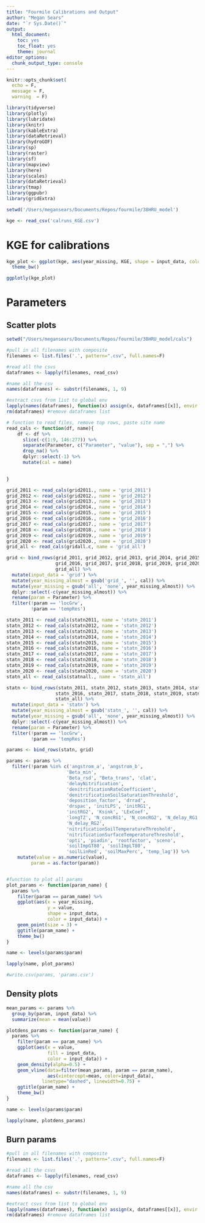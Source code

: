 ```yaml
---
title: "Fourmile Calibrations and Output"
author: "Megan Sears"
date: "`r Sys.Date()`"
output:
  html_document:
    toc: yes
    toc_float: yes
    theme: journal
editor_options:
  chunk_output_type: console
---
```


```r
knitr::opts_chunk$set(
  echo = F,
  message = F, 
  warning  = F)

library(tidyverse)
library(plotly)
library(lubridate)
library(knitr)
library(kableExtra)
library(dataRetrieval)
library(hydroGOF)
library(sp)
library(raster)
library(sf)
library(mapview)
library(here)
library(scales)
library(dataRetrieval)
library(tmap)
library(ggpubr)
library(gridExtra)

```

```r

setwd('/Users/megansears/Documents/Repos/fourmile/38HRU_model')

kge <- read_csv('calruns_KGE.csv')

```

# KGE for calibrations

```r

kge_plot <- ggplot(kge, aes(year_missing, KGE, shape = input_data, color = input_data)) + geom_point(size = 3) +
  theme_bw()

ggplotly(kge_plot)

```

# Parameters

## Scatter plots

```r
setwd("/Users/megansears/Documents/Repos/fourmile/38HRU_model/cals")

#pull in all filenames with composite
filenames <- list.files('.', pattern=".csv", full.names=F)

#read all the csvs
dataframes <- lapply(filenames, read_csv)

#name all the csv
names(dataframes) <- substr(filenames, 1, 9)

#extract csvs from list to global env
lapply(names(dataframes), function(x) assign(x, dataframes[[x]], envir = .GlobalEnv))
rm(dataframes) #remove dataframes list

```


```r

# function to read files, remove top rows, paste site name
read_cals <- function(df, name){
    df <- df %>%
      slice(-c(1:9, 146:277)) %>%
      separate(Parameter, c("Parameter", "value"), sep = ",") %>%
      drop_na() %>%
      dplyr::select(-1) %>% 
      mutate(cal = name)
    

}

grid_2011 <- read_cals(grid2011., name = 'grid_2011')
grid_2012 <- read_cals(grid2012., name = 'grid_2012')
grid_2013 <- read_cals(grid2013., name = 'grid_2013')
grid_2014 <- read_cals(grid2014., name = 'grid_2014')
grid_2015 <- read_cals(grid2015., name = 'grid_2015')
grid_2016 <- read_cals(grid2016., name = 'grid_2016')
grid_2017 <- read_cals(grid2017., name = 'grid_2017')
grid_2018 <- read_cals(grid2018., name = 'grid_2018')
grid_2019 <- read_cals(grid2019., name = 'grid_2019')
grid_2020 <- read_cals(grid2020., name = 'grid_2020')
grid_all <- read_cals(gridall.c, name = 'grid_all')

grid <- bind_rows(grid_2011, grid_2012, grid_2013, grid_2014, grid_2015,
                  grid_2016, grid_2017, grid_2018, grid_2019, grid_2020,
                  grid_all) %>%
  mutate(input_data = 'grid') %>%
  mutate(year_missing_almost = gsub('grid_', '', cal)) %>%
  mutate(year_missing = gsub('all', 'none', year_missing_almost)) %>%
  dplyr::select(-c(year_missing_almost)) %>%
  rename(param = Parameter) %>%
  filter(!param == 'locGrw',
         !param == 'tempRes')

statn_2011 <- read_cals(statn2011, name = 'statn_2011')
statn_2012 <- read_cals(statn2012, name = 'statn_2012')
statn_2013 <- read_cals(statn2013, name = 'statn_2013')
statn_2014 <- read_cals(statn2014, name = 'statn_2014')
statn_2015 <- read_cals(statn2015, name = 'statn_2015')
statn_2016 <- read_cals(statn2016, name = 'statn_2016')
statn_2017 <- read_cals(statn2017, name = 'statn_2017')
statn_2018 <- read_cals(statn2018, name = 'statn_2018')
statn_2019 <- read_cals(statn2019, name = 'statn_2019')
statn_2020 <- read_cals(statn2020, name = 'statn_2020')
statn_all <- read_cals(statnall., name = 'statn_all')

statn <- bind_rows(statn_2011, statn_2012, statn_2013, statn_2014, statn_2015,
                  statn_2016, statn_2017, statn_2018, statn_2019, statn_2020,
                  statn_all) %>%
  mutate(input_data = 'statn') %>%
  mutate(year_missing_almost = gsub('statn_', '', cal)) %>%
  mutate(year_missing = gsub('all', 'none', year_missing_almost)) %>%
  dplyr::select(-c(year_missing_almost)) %>%
  rename(param = Parameter) %>%
  filter(!param == 'locGrw',
         !param == 'tempRes')

params <- bind_rows(statn, grid)

params <- params %>%
  filter(!param %in% c('angstrom_a', 'angstrom_b', 
                      'Beta_min', 
                      'Beta_rsd', "Beta_trans", 'clat', 
                      'delayNitrification',
                      'denitrificationRateCoefficient', 
                      'denitrificationSoilSaturationThreshold',
                      'deposition_factor', 'drrad', 
                      'drspac', 'initLPS', 'initRG1',
                      'initRG2', 'Ksink', 'LExCoef', 
                      'longTZ', 'N_concRG1', 'N_concRG2', 'N_delay_RG1',
                      'N_delay_RG2', 
                      'nitrificationSoilTemperatureThreshold', 
                      'nitrificationSurfaceTemperatureThreshold',
                      'opti', 'piadin', 'rootfactor', 'sceno', 
                      'soilImpGT80', 'soilImpLT80',
                      'soilLinRed', 'soilMaxPerc', 'temp_lag')) %>%
    mutate(value = as.numeric(value),
         param = as.factor(param))


#function to plot all params
plot_params <- function(param_name) {
  params %>%
    filter(param == param_name) %>%
    ggplot(aes(x = year_missing,
               y = value,
               shape = input_data, 
               color = input_data)) + 
    geom_point(size = 3) + 
    ggtitle(param_name) +
    theme_bw()
}

name <- levels(params$param)

lapply(name, plot_params)

#write.csv(params, 'params.csv')

```

## Density plots

```r

mean_params <- params %>%
  group_by(param, input_data) %>%
  summarize(mean = mean(value))

plotdens_params <- function(param_name) {
  params %>%
    filter(param == param_name) %>%
    ggplot(aes(x = value,
               fill = input_data, 
               color = input_data)) + 
    geom_density(alpha=0.5) +
    geom_vline(data=filter(mean_params, param == param_name), 
               aes(xintercept=mean, color=input_data),
             linetype="dashed", linewidth=0.75) +
    ggtitle(param_name) +
    theme_bw()
}

name <- levels(params$param)

lapply(name, plotdens_params)


```

## Burn params

```r
#pull in all filenames with composite
filenames <- list.files('.', pattern=".csv", full.names=F)

#read all the csvs
dataframes <- lapply(filenames, read_csv)

#name all the csv
names(dataframes) <- substr(filenames, 1, 9)

#extract csvs from list to global env
lapply(names(dataframes), function(x) assign(x, dataframes[[x]], envir = .GlobalEnv))
rm(dataframes) #remove dataframes list



```


<!-- # Outlet results -->

<!-- ## Hydrograph -->

<!-- ```{r hydrographs, echo = F} -->
<!-- flow <- read_csv('discharge_all.csv') %>% -->
<!--   replace(.==-9999, NA) -->


<!-- flow_pivot <- flow %>% -->
<!--   pivot_longer(!date, names_to = 'cal_run', values_to = 'q_m3s') %>% -->
<!--   mutate(year = as.factor(year(date))) -->


<!-- q <- ggplot(flow_pivot, aes(date, q_m3s, color = cal_run)) + -->
<!--   geom_line() + -->
<!--   scale_color_manual(name="cal_run", values=c('obs' = 'black', -->
<!--                                             "grid_2011"="seagreen", -->
<!--                                             "grid_2012"="seagreen2", -->
<!--                                             "grid_2013"="steelblue", -->
<!--                                             "grid_2014"='dodgerblue', -->
<!--                                             "grid_2015" = "cyan3", -->
<!--                                             'grid_2016' = 'blue', -->
<!--                                             'grid_2017' = 'blue4', -->
<!--                                             'grid_2018' = 'cadetblue', -->
<!--                                             'grid_2019' = 'lightgreen', -->
<!--                                             'grid_2020' = 'olivedrab', -->
<!--                                             'grid_all' = 'steelblue3', -->
<!--                                             "statn_2011"="maroon", -->
<!--                                             "statn_2012"="deeppink4", -->
<!--                                             "statn_2013"="deeppink", -->
<!--                                             "statn_2014"='purple', -->
<!--                                             "statn_2015" = "mediumorchid1", -->
<!--                                             'statn_2016' = 'indianred', -->
<!--                                             'statn_2017' = 'sienna', -->
<!--                                             'statn_2018' = 'salmon2', -->
<!--                                             'statn_2019' = 'mediumpurple1', -->
<!--                                             'statn_2020' = 'violetred', -->
<!--                                             'statn_all' = 'red')) -->

<!-- ggplotly(q) -->

<!-- ``` -->

<!-- ## Annual hydrographs -->

<!-- ```{r cy hydrographs, echo = F} -->

<!-- plotq_cy <- function(calyear) { -->
<!--   {flow_pivot %>% -->
<!--     filter(year == calyear) %>% -->
<!--     ggplot(aes(x = date, -->
<!--                y = q_m3s, -->
<!--                color = cal_run)) + -->
<!--     geom_line() + -->
<!--         scale_color_manual(name="cal_run", values=c('obs' = 'black', -->
<!--                                             "grid_2011"="seagreen",  -->
<!--                                             "grid_2012"="seagreen2",  -->
<!--                                             "grid_2013"="steelblue", -->
<!--                                             "grid_2014"='dodgerblue',  -->
<!--                                             "grid_2015" = "cyan3", -->
<!--                                             'grid_2016' = 'blue', -->
<!--                                             'grid_2017' = 'blue4', -->
<!--                                             'grid_2018' = 'cadetblue', -->
<!--                                             'grid_2019' = 'lightgreen', -->
<!--                                             'grid_2020' = 'olivedrab', -->
<!--                                             'grid_all' = 'steelblue3', -->
<!--                                             "statn_2011"="maroon",  -->
<!--                                             "statn_2012"="deeppink4",  -->
<!--                                             "statn_2013"="deeppink", -->
<!--                                             "statn_2014"='purple',  -->
<!--                                             "statn_2015" = "mediumorchid1", -->
<!--                                             'statn_2016' = 'indianred', -->
<!--                                             'statn_2017' = 'sienna', -->
<!--                                             'statn_2018' = 'salmon2', -->
<!--                                             'statn_2019' = 'mediumpurple1', -->
<!--                                             'statn_2020' = 'violetred', -->
<!--                                             'statn_all' = 'red')) + -->
<!--     ggtitle(calyear) + -->
<!--     theme_bw()} %>% -->
<!--     ggplotly() -->

<!-- } -->

<!-- name <- levels(flow_pivot$year) -->

<!-- try <- lapply(name, plotq_cy) -->

<!-- htmltools::tagList(try) -->

<!-- try -->
<!-- ``` -->

<!-- ## KGE -->

<!-- ### Overall KGE -->

<!-- ```{r kge overall, echo = F} -->

<!-- flow_kge_all <- flow %>% -->
<!--   summarize(grid2011 = KGE(grid_2011, obs), -->
<!--             grid2012 = KGE(grid_2012, obs), -->
<!--             grid2013 = KGE(grid_2013, obs), -->
<!--             grid2014 = KGE(grid_2014, obs), -->
<!--             grid2015 = KGE(grid_2015, obs), -->
<!--             grid2016 = KGE(grid_2016, obs), -->
<!--             grid2017 = KGE(grid_2017, obs), -->
<!--             grid2018 = KGE(grid_2018, obs), -->
<!--             grid2019 = KGE(grid_2019, obs), -->
<!--             grid2020 = KGE(grid_2020, obs), -->
<!--             gridall = KGE(grid_all, obs), -->
<!--             statn2011 = KGE(statn_2011, obs), -->
<!--             statn2012 = KGE(statn_2012, obs), -->
<!--             statn2013 = KGE(statn_2013, obs), -->
<!--             statn2014 = KGE(statn_2014, obs), -->
<!--             statn2015 = KGE(statn_2015, obs), -->
<!--             statn2016 = KGE(statn_2016, obs), -->
<!--             statn2017 = KGE(statn_2017, obs), -->
<!--             statn2018 = KGE(statn_2018, obs), -->
<!--             statn2019 = KGE(statn_2019, obs), -->
<!--             statn2020 = KGE(statn_2020, obs), -->
<!--             statnall = KGE(statn_all, obs)) %>% -->
<!--     mutate_if(is.numeric, -->
<!--             round, -->
<!--             digits = 2) -->

<!-- flow_kge_all <- flow_kge_all %>% -->
<!--   pivot_longer(everything()) %>% -->
<!--   arrange(value) -->

<!-- kable(flow_kge_all) %>% -->
<!--   kable_styling(full_width = F) -->

<!-- ``` -->

<!-- ### KGE by year -->

<!-- ```{r kge by year, echo = F} -->

<!-- flow_year <- flow %>% -->
<!--   mutate(year = year(date)) %>% -->
<!--   group_by(year) %>% -->
<!--   summarize(grid2011 = KGE(grid_2011, obs), -->
<!--             grid2012 = KGE(grid_2012, obs), -->
<!--             grid2013 = KGE(grid_2013, obs), -->
<!--             grid2014 = KGE(grid_2014, obs), -->
<!--             grid2015 = KGE(grid_2015, obs), -->
<!--             grid2016 = KGE(grid_2016, obs), -->
<!--             grid2017 = KGE(grid_2017, obs), -->
<!--             grid2018 = KGE(grid_2018, obs), -->
<!--             grid2019 = KGE(grid_2019, obs), -->
<!--             grid2020 = KGE(grid_2020, obs), -->
<!--             gridall = KGE(grid_all, obs), -->
<!--             statn2011 = KGE(statn_2011, obs), -->
<!--             statn2012 = KGE(statn_2012, obs), -->
<!--             statn2013 = KGE(statn_2013, obs), -->
<!--             statn2014 = KGE(statn_2014, obs), -->
<!--             statn2015 = KGE(statn_2015, obs), -->
<!--             statn2016 = KGE(statn_2016, obs), -->
<!--             statn2017 = KGE(statn_2017, obs), -->
<!--             statn2018 = KGE(statn_2018, obs), -->
<!--             statn2019 = KGE(statn_2019, obs), -->
<!--             statn2020 = KGE(statn_2020, obs), -->
<!--             statnall = KGE(statn_all, obs)) %>% -->
<!--     mutate_if(is.numeric, -->
<!--             round, -->
<!--             digits = 2) -->

<!-- flow_kge <- flow_year %>% -->
<!--   pivot_longer(!year, names_to = 'model_run', values_to = 'kge') %>% -->
<!--   pivot_wider(names_from = 'year', values_from = 'kge') -->

<!-- flow_kge %>% -->
<!--   kable(.) %>% -->
<!--   kable_styling() -->


<!-- flow_plot <- flow_year %>% -->
<!--   pivot_longer(!year, names_to = 'model_run', values_to = 'kge') %>% -->
<!--   mutate(year = as.factor(year)) -->


<!-- kge_plot_cy <- ggplot(flow_plot, aes(year, kge, color = model_run)) +  -->
<!--   geom_point(size = 3) + -->
<!--   scale_color_manual(name="model_run", values=c("grid2011"="seagreen",  -->
<!--                                             "grid2012"="seagreen2",  -->
<!--                                             "grid2013"="steelblue", -->
<!--                                             "grid2014"='dodgerblue',  -->
<!--                                             "grid2015" = "cyan3", -->
<!--                                             'grid2016' = 'blue', -->
<!--                                             'grid2017' = 'blue4', -->
<!--                                             'grid2018' = 'cadetblue', -->
<!--                                             'grid2019' = 'lightgreen', -->
<!--                                             'grid2020' = 'olivedrab', -->
<!--                                             'gridall' = 'steelblue3', -->
<!--                                             "statn2011"="maroon",  -->
<!--                                             "statn2012"="deeppink4",  -->
<!--                                             "statn2013"="deeppink", -->
<!--                                             "statn2014"='purple',  -->
<!--                                             "statn2015" = "mediumorchid1", -->
<!--                                             'statn2016' = 'indianred', -->
<!--                                             'statn2017' = 'sienna', -->
<!--                                             'statn2018' = 'salmon2', -->
<!--                                             'statn2019' = 'mediumpurple1', -->
<!--                                             'statn2020' = 'violetred', -->
<!--                                             'statnall' = 'red')) + -->
<!--   theme_bw() -->

<!-- ggplotly(kge_plot_cy) -->


<!-- ``` -->

<!-- ### Annual KGE plots -->

<!-- ```{r wy plots, echo = F} -->

<!-- plot_kge <- function(calyear) { -->
<!--   flow_plot %>% -->
<!--     filter(year == calyear) %>% -->
<!--     ggplot(aes(x = model_run, -->
<!--                y = kge)) + -->
<!--     geom_col() + -->
<!--     ggtitle(calyear) + -->
<!--     theme_bw() + -->
<!--     theme(axis.text.x = element_text(angle = 45, hjust=1)) -->
<!-- } -->

<!-- name <- levels(flow_plot$year) -->

<!-- lapply(name, plot_kge) -->

<!-- ``` -->

<!-- # Ensembles -->

<!-- ## Hydrograph -->

<!-- ```{r boulder cr gage, echo = F} -->

<!-- #pull in Boulder Creek @ N 75th gage -->

<!-- bouldcr <- readNWISdv(siteNumbers = "06730200", -->
<!--                           parameterCd = "00060",  -->
<!--                           startDate = "2011-01-01",  -->
<!--                           endDate = "2020-12-31")  %>% -->
<!--   dplyr::select(date = Date, -->
<!--          q_cfs = X_00060_00003) %>% -->
<!--   mutate(bouldcr = q_cfs/35.3146662) %>% -->
<!--   dplyr::select(-q_cfs) %>% -->
<!--   mutate(year = year(date)) -->

<!-- ``` -->

<!-- ```{r ensemble hydrographs, echo = F} -->

<!-- ensem <- flow %>% -->
<!--   rowwise() %>% -->
<!--   mutate(grid_ensemble = mean(c(grid_2011, grid_2012, -->
<!--                                 grid_2013, grid_2014, -->
<!--                                 grid_2015, grid_2016, -->
<!--                                 grid_2017, grid_2018, -->
<!--                                 grid_2019, grid_2020)), -->
<!--          statn_ensemble = mean(c(statn_2011, statn_2012, -->
<!--                                  statn_2013, statn_2014, -->
<!--                                  statn_2015, statn_2016, -->
<!--                                  statn_2017, statn_2018, -->
<!--                                  statn_2019, statn_2020)), -->
<!--          all_ensemble = mean(c(grid_2011, grid_2012, -->
<!--                                grid_2013, grid_2014, -->
<!--                                grid_2015, grid_2016, -->
<!--                                grid_2017, grid_2018, -->
<!--                                grid_2019, grid_2020, -->
<!--                                statn_2011, statn_2012, -->
<!--                                statn_2013, statn_2014, -->
<!--                                statn_2015, statn_2016, -->
<!--                                statn_2017, statn_2018, -->
<!--                                statn_2019, statn_2020, -->
<!--                                grid_all, statn_all))) %>% -->
<!--   dplyr::select(date, grid_ensemble, statn_ensemble,  -->
<!--          all_ensemble, grid_all,  -->
<!--          statn_all, obs)  -->

<!-- ensem_pivot <- ensem %>% -->
<!--   pivot_longer(!date, names_to = 'cal_run', values_to = 'q_m3s') %>% -->
<!--   mutate(year = as.factor(year(date))) -->


<!-- q_ensemble <- ggplot(ensem_pivot, aes(date, q_m3s, color = cal_run)) + -->
<!--   geom_line() + -->
<!--   scale_color_manual(name="cal_run", values=c('obs'='black', -->
<!--                                             "grid_ensemble"="maroon",  -->
<!--                                             "statn_ensemble"="darkturquoise",  -->
<!--                                             "grid_all"="purple1", -->
<!--                                             "statn_all"='springgreen4',  -->
<!--                                             "all_ensemble" = "orange")) + -->
<!--   geom_line(data = bouldcr, aes(date, bouldcr/10), color = 'darkgrey') + -->
<!--   scale_y_continuous(name = 'Q_m3s', -->
<!--                     sec.axis = sec_axis(~.*10, name='BoulderCr_cms')) + -->
<!--   theme_bw() -->


<!-- ggplotly(q_ensemble) %>% -->
<!--   add_lines(data=bouldcr, x=~date, y=~bouldcr, colors=NULL, yaxis="y2",  -->
<!--               inherit=FALSE, showlegend = FALSE) %>% -->
<!--   layout(yaxis2 = list(overlaying = "y", side = "right", -->
<!--                        color = 'darkgray', -->
<!--                        title = "BoulderCr_cms"), -->
<!--          legend = list(x = 1.1, y = 0.95)) -->

<!-- ``` -->

<!-- ## Annual hydrographs -->

<!-- ```{r hydrogs by cy, echo = F} -->

<!-- plotqensem_cy <- function(calyear) { -->
<!--   {ensem_pivot %>% -->
<!--     filter(year == calyear) %>% -->
<!--     ggplot(aes(x = date, -->
<!--                y = q_m3s, -->
<!--                color = cal_run)) + -->
<!--     geom_line() + -->
<!--     scale_color_manual(name="cal_run", values=c('obs' = 'black', -->
<!--                                             "grid_ensemble"="maroon",  -->
<!--                                             "statn_ensemble"="darkturquoise",  -->
<!--                                             "grid_all"="purple1", -->
<!--                                             "statn_all"='springgreen4',  -->
<!--                                             "all_ensemble" = "orange")) + -->
<!--     ggtitle(calyear) + -->
<!--     theme_bw() -->
<!--     } %>% -->
<!--     ggplotly() -->
<!-- } -->

<!-- name <- levels(ensem_pivot$year) -->

<!-- try <- lapply(name, plotqensem_cy) -->

<!-- htmltools::tagList(try) -->

<!-- try -->

<!-- ``` -->

<!-- ## KGE -->

<!-- ### KGE for ensembles (entire period) -->

<!-- ```{r ensemble kge, echo = F} -->

<!-- ensem_kge_all <- ensem %>% -->
<!--   ungroup() %>% -->
<!--   summarize(grid_ensemble = KGE(grid_ensemble, obs), -->
<!--             statn_ensemble = KGE(statn_ensemble, obs), -->
<!--             all_ensemble = KGE(all_ensemble, obs), -->
<!--             grid_all = KGE(grid_all, obs), -->
<!--             statn_all = KGE(statn_all, obs)) %>% -->
<!--     mutate_if(is.numeric, -->
<!--             round, -->
<!--             digits = 2) -->

<!-- kable(ensem_kge_all) %>% -->
<!--   kable_styling(full_width = F) -->


<!-- ``` -->

<!-- ### Annual KGEs for ensembles -->

<!-- ```{r annual kge ensemble, echo = F} -->

<!-- yr_kge_ensem <- ensem %>% -->
<!--   ungroup() %>% -->
<!--   mutate(year = year(date)) %>% -->
<!--   group_by(year) %>% -->
<!--   summarize(grid_ensemble = KGE(grid_ensemble, obs), -->
<!--             statn_ensemble = KGE(statn_ensemble, obs), -->
<!--             all_ensemble = KGE(all_ensemble, obs), -->
<!--             grid_all = KGE(grid_all, obs), -->
<!--             statn_all = KGE(statn_all, obs)) %>% -->
<!--     mutate_if(is.numeric, -->
<!--             round, -->
<!--             digits = 2) -->

<!-- yr_kge_table <- yr_kge_ensem %>% -->
<!--   pivot_longer(!year, names_to = 'model_run', values_to = 'kge') %>% -->
<!--   pivot_wider(names_from = 'year', values_from = 'kge') -->

<!-- yr_kge_table %>% -->
<!--   kable(.) %>% -->
<!--   kable_styling() -->

<!-- yr_kge_plot <- yr_kge_ensem %>% -->
<!--   pivot_longer(!year, names_to = 'model_run', values_to = 'kge') %>% -->
<!--   mutate(year = as.factor(year)) -->

<!-- #plot annual kge vals for ensembles -->
<!-- plot_kge_yr_ensem <- function(calyear) { -->
<!--   yr_kge_plot %>% -->
<!--     filter(year == calyear) %>% -->
<!--     ggplot(aes(x = model_run, -->
<!--                y = kge)) + -->
<!--     geom_col() + -->
<!--     ggtitle(calyear) + -->
<!--     theme_bw() + -->
<!--     theme(axis.text.x = element_text(angle = 45, hjust=1)) -->
<!-- } -->

<!-- name <- levels(yr_kge_plot$year) -->

<!-- lapply(name, plot_kge_yr_ensem) -->


<!-- ``` -->

<!-- ### Monthly KGEs for ensembles -->

<!-- ```{r monthly kge ensemble, echo = F} -->

<!-- mo_kge <- ensem %>% -->
<!--   ungroup() %>% -->
<!--   drop_na() %>%  -->
<!--   mutate(month = month(date)) %>% -->
<!--   group_by(month) %>% -->
<!--   summarize(grid_ensemble = KGE(grid_ensemble, obs), -->
<!--             statn_ensemble = KGE(statn_ensemble, obs), -->
<!--             all_ensemble = KGE(all_ensemble, obs), -->
<!--             grid_all = KGE(grid_all, obs), -->
<!--             statn_all = KGE(statn_all, obs)) %>% -->
<!--     mutate_if(is.numeric, -->
<!--             round, -->
<!--             digits = 2) -->

<!-- kable(mo_kge) %>% -->
<!--   kable_styling(full_width = F) -->

<!-- mo_pivot <- mo_kge %>% -->
<!--   pivot_longer(!month, names_to = 'cal_run', values_to = 'KGE') %>% -->
<!--   drop_na() -->

<!-- kge_plot_mo <- ggplot(mo_pivot, aes(month, KGE, color = cal_run)) + geom_point(size = 3) + -->
<!--     scale_color_manual(name="cal_run", values=c("grid_ensemble"="maroon",  -->
<!--                                             "statn_ensemble"="darkturquoise",  -->
<!--                                             "grid_all"="purple1", -->
<!--                                             "statn_all"='springgreen4',  -->
<!--                                             "all_ensemble" = "orange")) + -->
<!--   theme_bw() -->

<!-- ggplotly(kge_plot_mo) -->

<!-- ``` -->

<!-- ## RMSE -->

<!-- ### Ensemble RMSE for entire period -->

<!-- ```{r ensemble rmse, echo = F} -->

<!-- ensem_rmse_all <- ensem %>% -->
<!--   ungroup() %>% -->
<!--   summarize(grid_ensemble = rmse(grid_ensemble, obs), -->
<!--             statn_ensemble = rmse(statn_ensemble, obs), -->
<!--             all_ensemble = rmse(all_ensemble, obs), -->
<!--             grid_all = rmse(grid_all, obs), -->
<!--             statn_all = rmse(statn_all, obs)) %>% -->
<!--     mutate_if(is.numeric, -->
<!--             round, -->
<!--             digits = 4) -->

<!-- kable(ensem_rmse_all) %>% -->
<!--   kable_styling(full_width = F) -->

<!-- ``` -->

<!-- ### Annual RMSE for ensembles -->

<!-- ```{r annual rmse ensem, echo = F} -->

<!-- yr_rmse_ensem <- ensem %>% -->
<!--   ungroup() %>% -->
<!--   mutate(year = year(date)) %>% -->
<!--   group_by(year) %>% -->
<!--   summarize(grid_ensemble = rmse(grid_ensemble, obs), -->
<!--             statn_ensemble = rmse(statn_ensemble, obs), -->
<!--             all_ensemble = rmse(all_ensemble, obs), -->
<!--             grid_all = rmse(grid_all, obs), -->
<!--             statn_all = rmse(statn_all, obs)) %>% -->
<!--     mutate_if(is.numeric, -->
<!--             round, -->
<!--             digits = 4) -->

<!-- yr_rmse_table <- yr_rmse_ensem %>% -->
<!--   pivot_longer(!year, names_to = 'model_run', values_to = 'rmse') %>% -->
<!--   pivot_wider(names_from = 'year', values_from = 'rmse') -->

<!-- yr_rmse_table %>% -->
<!--   kable(.) %>% -->
<!--   kable_styling() -->

<!-- yr_rmse_plot <- yr_rmse_ensem %>% -->
<!--   pivot_longer(!year, names_to = 'model_run', values_to = 'rmse') %>% -->
<!--   mutate(year = as.factor(year)) -->

<!-- #plot annual rmse vals for ensembles -->
<!-- plot_rmse_yr_ensem <- function(calyear) { -->
<!--   yr_rmse_plot %>% -->
<!--     filter(year == calyear) %>% -->
<!--     ggplot(aes(x = model_run, -->
<!--                y = rmse)) + -->
<!--     geom_col() + -->
<!--     ggtitle(calyear) + -->
<!--     theme_bw() + -->
<!--     theme(axis.text.x = element_text(angle = 45, hjust=1)) -->
<!-- } -->

<!-- name <- levels(yr_rmse_plot$year) -->

<!-- lapply(name, plot_rmse_yr_ensem) -->


<!-- ``` -->

<!-- ### Monthly RMSEs for ensembles -->

<!-- ```{r month ensem rmse, echo = F} -->

<!-- mo_rmse <- ensem %>% -->
<!--   ungroup() %>% -->
<!--   drop_na() %>%  -->
<!--   mutate(month = month(date)) %>% -->
<!--   group_by(month) %>% -->
<!--   summarize(grid_ensemble = rmse(grid_ensemble, obs), -->
<!--             statn_ensemble = rmse(statn_ensemble, obs), -->
<!--             all_ensemble = rmse(all_ensemble, obs), -->
<!--             grid_all = rmse(grid_all, obs), -->
<!--             statn_all = rmse(statn_all, obs)) %>% -->
<!--     mutate_if(is.numeric, -->
<!--             round, -->
<!--             digits = 4) -->

<!-- kable(mo_rmse) %>% -->
<!--   kable_styling(full_width = F) -->

<!-- mo_pivot2 <- mo_rmse %>% -->
<!--   pivot_longer(!month, names_to = 'cal_run', values_to = 'RMSE') %>% -->
<!--   drop_na() -->

<!-- rmse_plot_mo <- ggplot(mo_pivot2, aes(month, RMSE, color = cal_run)) + geom_point(size = 3) + -->
<!--     scale_color_manual(name="cal_run", values=c("grid_ensemble"="maroon",  -->
<!--                                             "statn_ensemble"="darkturquoise",  -->
<!--                                             "grid_all"="purple1", -->
<!--                                             "statn_all"='springgreen4',  -->
<!--                                             "all_ensemble" = "orange")) + -->
<!--   theme_bw() -->

<!-- ggplotly(rmse_plot_mo) -->

<!-- ``` -->

<!-- ## NSE -->

<!-- ### Ensemble NSE for entire period -->

<!-- ```{r nse all, echo = F} -->

<!-- ensem_nse_all <- ensem %>% -->
<!--   ungroup() %>% -->
<!--   summarize(grid_ensemble = NSE(grid_ensemble, obs), -->
<!--             statn_ensemble = NSE(statn_ensemble, obs), -->
<!--             all_ensemble = NSE(all_ensemble, obs), -->
<!--             grid_all = NSE(grid_all, obs), -->
<!--             statn_all = NSE(statn_all, obs)) %>% -->
<!--     mutate_if(is.numeric, -->
<!--             round, -->
<!--             digits = 2) -->

<!-- kable(ensem_nse_all) %>% -->
<!--   kable_styling(full_width = F) -->


<!-- ``` -->

<!-- ### Annual NSE for ensembles -->

<!-- ```{r annual nse, echo = F} -->

<!-- yr_nse_ensem <- ensem %>% -->
<!--   ungroup() %>% -->
<!--   mutate(year = year(date)) %>% -->
<!--   group_by(year) %>% -->
<!--   summarize(grid_ensemble = NSE(grid_ensemble, obs), -->
<!--             statn_ensemble = NSE(statn_ensemble, obs), -->
<!--             all_ensemble = NSE(all_ensemble, obs), -->
<!--             grid_all = NSE(grid_all, obs), -->
<!--             statn_all = NSE(statn_all, obs)) %>% -->
<!--     mutate_if(is.numeric, -->
<!--             round, -->
<!--             digits = 4) -->

<!-- yr_nse_table <- yr_nse_ensem %>% -->
<!--   pivot_longer(!year, names_to = 'model_run', values_to = 'nse') %>% -->
<!--   pivot_wider(names_from = 'year', values_from = 'nse') -->

<!-- yr_nse_table %>% -->
<!--   kable(.) %>% -->
<!--   kable_styling() -->

<!-- yr_nse_plot <- yr_nse_ensem %>% -->
<!--   pivot_longer(!year, names_to = 'model_run', values_to = 'nse') %>% -->
<!--   mutate(year = as.factor(year)) -->

<!-- #plot annual nse vals for ensembles -->
<!-- plot_nse_yr_ensem <- function(calyear) { -->
<!--   yr_nse_plot %>% -->
<!--     filter(year == calyear) %>% -->
<!--     ggplot(aes(x = model_run, -->
<!--                y = nse)) + -->
<!--     geom_col() + -->
<!--     ggtitle(calyear) + -->
<!--     theme_bw() + -->
<!--     theme(axis.text.x = element_text(angle = 45, hjust=1)) -->
<!-- } -->

<!-- name <- levels(yr_nse_plot$year) -->

<!-- lapply(name, plot_nse_yr_ensem) -->

<!-- ``` -->

<!-- ### Monthly NSE for ensembles -->

<!-- ```{r monthly rmse, echo =F} -->

<!-- mo_nse <- ensem %>% -->
<!--   ungroup() %>% -->
<!--   drop_na() %>%  -->
<!--   mutate(month = month(date)) %>% -->
<!--   group_by(month) %>% -->
<!--   summarize(grid_ensemble = NSE(grid_ensemble, obs), -->
<!--             statn_ensemble = NSE(statn_ensemble, obs), -->
<!--             all_ensemble = NSE(all_ensemble, obs), -->
<!--             grid_all = NSE(grid_all, obs), -->
<!--             statn_all = NSE(statn_all, obs)) %>% -->
<!--     mutate_if(is.numeric, -->
<!--             round, -->
<!--             digits = 4) -->

<!-- kable(mo_nse) %>% -->
<!--   kable_styling(full_width = F) -->

<!-- mo_pivot2 <- mo_nse %>% -->
<!--   pivot_longer(!month, names_to = 'cal_run', values_to = 'nse') %>% -->
<!--   drop_na() -->

<!-- nse_plot_mo <- ggplot(mo_pivot2, aes(month, nse, color = cal_run)) + geom_point(size = 3) + -->
<!--   theme_bw() + -->
<!--   scale_color_manual(name="cal_run", values=c("grid_ensemble"="maroon",  -->
<!--                                             "statn_ensemble"="darkturquoise",  -->
<!--                                             "grid_all"="purple1", -->
<!--                                             "statn_all"='springgreen4',  -->
<!--                                             "all_ensemble" = "orange"))  -->

<!-- ggplotly(nse_plot_mo) -->

<!-- ``` -->

<!-- ## Percent bias -->

<!-- Positive values indicate model overestimation and negative values model underestimation. -->

<!-- ### Ensemble pbias for entire period -->

<!-- ```{r pbias all, echo = F} -->

<!-- ensem_pbias_all <- ensem %>% -->
<!--   ungroup() %>% -->
<!--   summarize(grid_ensemble = pbias(grid_ensemble, obs), -->
<!--             statn_ensemble = pbias(statn_ensemble, obs), -->
<!--             all_ensemble = pbias(all_ensemble, obs), -->
<!--             grid_all = pbias(grid_all, obs), -->
<!--             statn_all = pbias(statn_all, obs)) -->

<!-- kable(ensem_pbias_all) %>% -->
<!--   kable_styling(full_width = F) -->


<!-- ``` -->

<!-- ### Annual pbias for ensembles -->

<!-- ```{r annualpbias, echo = F} -->

<!-- yr_pbias_ensem <- ensem %>% -->
<!--   ungroup() %>% -->
<!--   mutate(year = year(date)) %>% -->
<!--   group_by(year) %>% -->
<!--   summarize(grid_ensemble = pbias(grid_ensemble, obs), -->
<!--             statn_ensemble = pbias(statn_ensemble, obs), -->
<!--             all_ensemble = pbias(all_ensemble, obs), -->
<!--             grid_all = pbias(grid_all, obs), -->
<!--             statn_all = pbias(statn_all, obs)) -->

<!-- yr_pbias_table <- yr_pbias_ensem %>% -->
<!--   pivot_longer(!year, names_to = 'model_run', values_to = 'pbias') %>% -->
<!--   pivot_wider(names_from = 'year', values_from = 'pbias') -->

<!-- yr_pbias_table %>% -->
<!--   kable(.) %>% -->
<!--   kable_styling() -->

<!-- yr_pbias_plot <- yr_pbias_ensem %>% -->
<!--   pivot_longer(!year, names_to = 'model_run', values_to = 'pbias') %>% -->
<!--   mutate(year = as.factor(year)) -->

<!-- #plot annual pbias vals for ensembles -->
<!-- plot_pbias_yr_ensem <- function(calyear) { -->
<!--   yr_pbias_plot %>% -->
<!--     filter(year == calyear) %>% -->
<!--     ggplot(aes(x = model_run, -->
<!--                y = pbias)) + -->
<!--     geom_col() + -->
<!--     ggtitle(calyear) + -->
<!--     theme_bw() + -->
<!--     theme(axis.text.x = element_text(angle = 45, hjust=1)) -->
<!-- } -->

<!-- name <- levels(yr_pbias_plot$year) -->

<!-- lapply(name, plot_pbias_yr_ensem) -->

<!-- ``` -->

<!-- ### Monthly pbias for ensembles -->

<!-- ```{r monthly pbias, echo =F} -->

<!-- mo_pbias <- ensem %>% -->
<!--   ungroup() %>% -->
<!--   drop_na() %>%  -->
<!--   mutate(month = month(date)) %>% -->
<!--   group_by(month) %>% -->
<!--   summarize(grid_ensemble = pbias(grid_ensemble, obs), -->
<!--             statn_ensemble = pbias(statn_ensemble, obs), -->
<!--             all_ensemble = pbias(all_ensemble, obs), -->
<!--             grid_all = pbias(grid_all, obs), -->
<!--             statn_all = pbias(statn_all, obs)) %>% -->
<!--     mutate_if(is.numeric, -->
<!--             round, -->
<!--             digits = 4) -->

<!-- kable(mo_pbias) %>% -->
<!--   kable_styling(full_width = F) -->

<!-- mo_pivot2 <- mo_pbias %>% -->
<!--   pivot_longer(!month, names_to = 'cal_run', values_to = 'pbias') %>% -->
<!--   drop_na() -->

<!-- pbias_plot_mo <- ggplot(mo_pivot2, aes(month, pbias, color = cal_run)) +  -->
<!--   geom_point(size = 3) + -->
<!--   scale_color_manual(name="cal_run", values=c("grid_ensemble"="maroon",  -->
<!--                                             "statn_ensemble"="darkturquoise",  -->
<!--                                             "grid_all"="purple1", -->
<!--                                             "statn_all"='springgreen4',  -->
<!--                                             "all_ensemble" = "orange")) + -->
<!--   theme_bw() -->

<!-- ggplotly(pbias_plot_mo) -->

<!-- ``` -->

<!-- ## Cumulative Q -->

<!-- ```{r cumq, echo = F} -->

<!-- ensem_cumq <- ensem %>% -->
<!--   mutate(month = month(date)) %>% -->
<!--   filter(month %in% c(4:9)) %>% -->
<!--   dplyr::select(-month) %>%  -->
<!--   pivot_longer(!date, names_to = 'cal_run', values_to = 'q_m3s') %>% -->
<!--   group_by(cal_run, year(date)) %>% -->
<!--   mutate(cumsum = cumsum(replace_na(q_m3s, 0))) %>% -->
<!--   rename(year = 4) %>% -->
<!--   mutate(year = as.factor(year)) %>% -->
<!--   ungroup() -->

<!-- #plot annual cumulative Q vals for ensembles -->
<!-- plot_cumulq_yr_ensem <- function(calyear) { -->
<!--   {ensem_cumq %>% -->
<!--     filter(year == calyear) %>% -->
<!--     ggplot(aes(x = date, -->
<!--                y = cumsum, -->
<!--                color = cal_run)) + -->
<!--     geom_line() + -->
<!--     scale_color_manual(name="cal_run", values=c("obs"="black", -->
<!--                                              "grid_ensemble"="maroon",  -->
<!--                                             "statn_ensemble"="darkturquoise",  -->
<!--                                             "grid_all"="purple1", -->
<!--                                             "statn_all"='springgreen4',  -->
<!--                                             "all_ensemble" = "orange")) + -->
<!--     ggtitle(calyear) + -->
<!--     theme_bw() + -->
<!--     labs(y = 'cumulative Q (m3s)')} %>% -->
<!--     ggplotly() -->
<!-- } -->

<!-- name <- levels(ensem_cumq$year) -->

<!-- cumulative_plots <- lapply(name, plot_cumulq_yr_ensem) -->

<!-- htmltools::tagList(cumulative_plots) -->

<!-- cumulative_plots -->

<!-- ``` -->

<!-- ## Percentiles -->

<!-- ```{r percentiles, echo = F} -->


<!-- quantile_calc <- function(x, probs, date) { -->
<!--   tibble(x = quantile(x, probs), probs = probs, -->
<!--          date = date[x = quantile(x, probs)]) -->
<!-- } -->


<!-- percent <- ensem_cumq %>% -->
<!--   group_by(year, cal_run) %>% -->
<!--   summarize(quantile_calc(cumsum, c(0.25, 0.5, 0.75), date)) %>% -->
<!--   mutate(date = as.Date(date)) %>% -->
<!--   mutate(probs = as.factor(probs)) -->

<!-- ### -->
<!-- quantile_cal <- function(data, prob) { -->
<!--   data %>% -->
<!--     dplyr::group_by(cal_run, year) %>% -->
<!--     mutate(quantile = paste0(prob), -->
<!--            value = quantile(cumsum, prob)) %>% -->
<!--     group_by(cal_run, year, quantile) %>%  -->
<!--     filter(cumsum >= value) %>% -->
<!--     filter(date == min(date)) -->
<!--   } -->

<!-- quantiles <- c(0.25, 0.5, 0.75) -->

<!-- quants <- quantiles %>% -->
<!--   map(~ quantile_cal(data = ensem_cumq, prob = .)) %>% -->
<!--   bind_rows() -->
<!-- #### -->


<!-- #plot percentiles -->
<!-- plot_perc_ensem <- function(perc) { -->
<!--   {percent %>% -->
<!--     filter(probs == perc) %>% -->
<!--     ggplot(aes(x = year, -->
<!--                y = x, -->
<!--                color = cal_run)) + -->
<!--     geom_point(size=3) + -->
<!--     scale_color_manual(name="cal_run", values=c("obs"="black", -->
<!--                                              "grid_ensemble"="maroon",  -->
<!--                                             "statn_ensemble"="darkturquoise",  -->
<!--                                             "grid_all"="purple1", -->
<!--                                             "statn_all"='springgreen4',  -->
<!--                                             "all_ensemble" = "orange")) + -->
<!--     ggtitle(perc) + -->
<!--     ylab('Streamflow (cms)') + -->
<!--     theme_bw()} %>% -->
<!--     ggplotly() -->
<!-- } -->

<!-- name <- levels(percent$probs) -->

<!-- perc_plots <- lapply(name, plot_perc_ensem) -->

<!-- htmltools::tagList(perc_plots) -->

<!-- perc_plots -->

<!-- ``` -->

<!-- ## Max Q prior to April 1 -->

<!-- ```{r early max q, echo = F} -->

<!-- ensem_bould <- left_join(ensem, bouldcr, by = 'date') %>% -->
<!--   pivot_longer(!c(date, year), names_to = 'source', values_to = 'q_m3s') %>% -->
<!--   mutate(month = month(date)) %>% -->
<!--   filter(month %in% 3) %>% -->
<!--   group_by(source, year) %>% -->
<!--   slice_max(q_m3s, n=1) -->

<!-- early_peakq <- ensem_bould %>% -->
<!--   mutate(doy = yday(date)) %>% -->
<!--   dplyr::select(c(doy, source, q_m3s, year)) %>% -->
<!--   drop_na() %>%  -->
<!--   pivot_wider(names_from = 'source', values_from = c('q_m3s', 'doy')) -->


<!-- marpeakq <- ggplot(early_peakq, aes(x = doy_bouldcr)) + -->
<!--   geom_point(aes(y = doy_all_ensemble, shape = "all_ensemble",  -->
<!--                  color = 'all_ensemble'), size=2.5) + -->
<!--   geom_point(aes(y = doy_grid_all, shape = 'grid_all',  -->
<!--                  color = 'grid_all'), size=2.5) + -->
<!--   geom_point(aes(y = doy_grid_ensemble, shape = 'grid_ensemble',  -->
<!--                  color = 'grid_ensemble'), size=2.5) + -->
<!--   geom_point(aes(y = doy_statn_all, shape = 'statn_all',  -->
<!--                  color = 'statn_all'), size=2.5) + -->
<!--   geom_point(aes(y = doy_statn_ensemble, shape = 'statn_ensemble',  -->
<!--                  color = 'statn_ensemble'), size=2.5) + -->
<!--   geom_abline(intercept = 0, slope = 1, size=1, color='black') + -->
<!--   labs(x = "Boulder Creek DOY for March Peak Q",  -->
<!--        y = 'DOY for March Peak Q') + -->
<!--   theme_bw() + -->
<!--   scale_shape_manual(name="source", values=c("all_ensemble"=15,  -->
<!--                                             "grid_all"=16,  -->
<!--                                             "grid_ensemble"=17, -->
<!--                                             "statn_all"=18,  -->
<!--                                             "statn_ensemble" = 8)) + -->
<!--     scale_color_manual(name="source", values=c("all_ensemble"='orange',  -->
<!--                                             "grid_all"='purple1',  -->
<!--                                             "grid_ensemble"='maroon', -->
<!--                                             "statn_all"='springgreen4',  -->
<!--                                             "statn_ensemble" = 'darkturquoise')) + -->
<!--   ggtitle('DOY of peak Q in March') -->

<!-- ggplotly(marpeakq) -->


<!-- # ggplot(early_peakq, aes(doy_bouldcr, doy_grid_all)) + -->
<!-- #   geom_point(size=2.5) + -->
<!-- #   geom_abline(intercept = 0, slope = 1, size=1, color='red') + -->
<!-- #   theme_bw() + -->
<!-- #   ggtitle('DOY of peak Q prior to April 1st - Grid All') -->
<!-- #  -->
<!-- #  -->
<!-- # ggplot(early_peakq, aes(doy_bouldcr, doy_grid_ensemble)) + -->
<!-- #   geom_point(size=2.5) + -->
<!-- #   geom_abline(intercept = 0, slope = 1, size=1, color='red') + -->
<!-- #   theme_bw() + -->
<!-- #   ggtitle('DOY of peak Q prior to April 1st - Grid Ensemble') -->
<!-- #  -->
<!-- #  -->
<!-- # ggplot(early_peakq, aes(doy_bouldcr, doy_statn_all)) + -->
<!-- #   geom_point(size=2.5) + -->
<!-- #   geom_abline(intercept = 0, slope = 1, size=1, color='red') + -->
<!-- #   theme_bw() + -->
<!-- #   ggtitle('DOY of peak Q prior to April 1st - Station All') -->
<!-- #  -->
<!-- #  -->
<!-- # ggplot(early_peakq, aes(doy_bouldcr, doy_statn_ensemble)) + -->
<!-- #   geom_point(size=2.5) + -->
<!-- #   geom_abline(intercept = 0, slope = 1, size=1, color='red') + -->
<!-- #   theme_bw() + -->
<!-- #   ggtitle('DOY of peak Q prior to April 1st - Station Ensemble') -->

<!-- early_peakq_table <- ensem_bould %>% -->
<!--   mutate(doy = yday(date)) %>% -->
<!--   dplyr::arrange(date) -->

<!-- kable(early_peakq_table) %>% -->
<!--   kable_styling(full_width = F) %>%  -->
<!--   scroll_box(width = "100%", height = "500px") -->

<!-- bouldcr3 <- bouldcr %>% -->
<!--   mutate(month = month(date)) %>% -->
<!--   filter(month == 3, year == 2011) -->

<!-- test1 <- ensem_pivot %>% -->
<!--   mutate(month = month(date)) %>% -->
<!--   filter(year == 2011, -->
<!--          month == 3) %>%  -->
<!--   ggplot(aes(date, q_m3s, color = cal_run)) + -->
<!--   geom_line() + -->
<!--   scale_color_manual(name="cal_run", values=c('obs'='black', -->
<!--                                             "grid_ensemble"="maroon",  -->
<!--                                             "statn_ensemble"="darkturquoise",  -->
<!--                                             "grid_all"="purple1", -->
<!--                                             "statn_all"='springgreen4',  -->
<!--                                             "all_ensemble" = "orange")) + -->
<!--   geom_line(data = bouldcr3, aes(date, bouldcr/10), color = 'darkgrey') + -->
<!--   scale_y_continuous(name = 'Q_m3s', -->
<!--                     sec.axis = sec_axis(~.*10, name='BoulderCr_cms')) + -->
<!--   theme_bw() + -->
<!--   ggtitle('March 2011') -->

<!-- ggplotly(test1) %>% -->
<!--   add_lines(data=bouldcr, x=~date, y=~bouldcr, colors=NULL, yaxis="y2",  -->
<!--               inherit=FALSE, showlegend = FALSE) %>% -->
<!--   layout(yaxis2 = list(overlaying = "y", side = "right", -->
<!--                        color = 'darkgray', -->
<!--                        title = "BoulderCr_cms"), -->
<!--          legend = list(x = 1.1, y = 0.95)) -->

<!-- ################################################ -->

<!-- bouldcr3_2 <- bouldcr %>% -->
<!--   mutate(month = month(date)) %>% -->
<!--   filter(month == 3, year == 2019) -->

<!-- test2 <- ensem_pivot %>% -->
<!--   mutate(month = month(date)) %>% -->
<!--   filter(year == 2019, -->
<!--          month == 3) %>%  -->
<!--   ggplot(aes(date, q_m3s, color = cal_run)) + -->
<!--   geom_line() + -->
<!--   scale_color_manual(name="cal_run", values=c('obs'='black', -->
<!--                                             "grid_ensemble"="maroon",  -->
<!--                                             "statn_ensemble"="darkturquoise",  -->
<!--                                             "grid_all"="purple1", -->
<!--                                             "statn_all"='springgreen4',  -->
<!--                                             "all_ensemble" = "orange")) + -->
<!--   geom_line(data = bouldcr3_2, aes(date, bouldcr/10), color = 'darkgrey') + -->
<!--   scale_y_continuous(name = 'Q_m3s', -->
<!--                     sec.axis = sec_axis(~.*10, name='BoulderCr_cms')) + -->
<!--   theme_bw() + -->
<!--   ggtitle('March 2019') -->


<!-- ggplotly(test2) %>% -->
<!--   add_lines(data=bouldcr, x=~date, y=~bouldcr, colors=NULL, yaxis="y2",  -->
<!--               inherit=FALSE, showlegend = FALSE) %>% -->
<!--   layout(yaxis2 = list(overlaying = "y", side = "right", -->
<!--                        color = 'darkgray', -->
<!--                        title = "BoulderCr_cms"), -->
<!--          legend = list(x = 1.1, y = 0.95)) -->

<!-- ``` -->

<!-- # Catchment results -->

<!-- ## Precip -->

<!-- ```{r catch precip, echo = F} -->
<!-- setwd("/Users/megansears/Documents/Repos/fourmile/catchment_output") -->

<!-- statn <- read_csv('statnall.csv') -->
<!-- grid <- read_csv('gridall.csv') -->

<!-- grid <- grid %>% mutate(site = 'grid') -->
<!-- statn <- statn %>% mutate(site = 'statn') -->

<!-- catchment <- bind_rows(grid, statn) %>% -->
<!--   mutate(year = as.factor(year(time))) %>% -->
<!--   group_by(year, site) %>% -->
<!--   mutate(cumulative_p = cumsum(precip)) -->

<!-- #plot cumulative precip by year -->
<!-- plot_cumprecip <- function(calyear) { -->
<!--   {catchment %>% -->
<!--     filter(year == calyear) %>% -->
<!--     ggplot(aes(x = time, -->
<!--                y = cumulative_p, color = site)) + -->
<!--     geom_line(size=1) + -->
<!--     ggtitle(calyear) + -->
<!--     ylab('Cumulative precip (mm)') + -->
<!--     theme_bw() + -->
<!--     theme(axis.text.x = element_text(angle = 45, hjust=1))} %>% -->
<!--     ggplotly() -->
<!-- } -->

<!-- name <- levels(catchment$year) -->

<!-- precip_plots <- lapply(name, plot_cumprecip) -->

<!-- htmltools::tagList(precip_plots) -->

<!-- precip_plots -->

<!-- ## total P -->
<!-- max_cumulativep <- catchment %>% -->
<!--   group_by(year, site) %>% -->
<!--   summarize(total_cumulativep = max(cumulative_p)) -->

<!-- ggplot(max_cumulativep, aes(x=year, y=total_cumulativep, color=site)) +  -->
<!--   geom_point(size=3) + -->
<!--   ggtitle('Total cumulative precip (mm) by year') -->

<!-- ``` -->

<!-- ## Tmean -->

<!-- ```{r tmean catch, echo = F} -->
<!-- ## tmean  -->
<!-- tmean <- catchment %>% -->
<!--   group_by(year, site) %>% -->
<!--   summarize(tmean = mean(tmean)) %>% -->
<!--   ggplot(aes(x = year, y=tmean, color = site)) + -->
<!--   geom_point(size=3) + -->
<!--   ggtitle('Average temp by year') -->

<!-- tmean -->


<!-- ``` -->

<!-- ## RD and RG -->

<!-- ```{r rd and rg, echo = F, fig.width = 14, fig.asp = 1, out.width = "100%"} -->

<!-- gw_grid <- read_csv(here('catchment_output/gridall_outlet.csv')) %>% -->
<!--   dplyr::select(time, catchmentRD1_w, catchmentRD2_w, catchmentRG1_w, catchmentRG2_w) %>% -->
<!--   mutate(source = 'grid') -->

<!-- gw_statn <- read_csv(here('catchment_output/statnall_outlet.csv')) %>% -->
<!--   dplyr::select(time, catchmentRD1_w, catchmentRD2_w, catchmentRG1_w, catchmentRG2_w) %>% -->
<!--   mutate(source = 'statn') -->

<!-- gw <- bind_rows(gw_grid, gw_statn) %>% -->
<!--   mutate(year = year(time)) %>% -->
<!--   rename(date = time) -->

<!-- ggplot(gw, aes(x=date, color = source)) + -->
<!--   geom_line(aes(y=catchmentRD1_w), size =1) + -->
<!--   facet_wrap(~year, scales = 'free', ncol = 2) + -->
<!--   scale_x_date(labels = date_format("%b")) + -->
<!--   ggtitle('RD1') + -->
<!--   theme(text = element_text(size = 20))    -->

<!-- ggplot(gw, aes(x=date, color = source)) + -->
<!--   geom_line(aes(y=catchmentRD2_w), size =1) + -->
<!--   facet_wrap(~year, scales = 'free', ncol = 2) + -->
<!--   scale_x_date(labels = date_format("%b")) + -->
<!--   ggtitle('RD2') + -->
<!--   theme(text = element_text(size = 20))    -->

<!-- ggplot(gw, aes(x=date, color = source)) + -->
<!--   geom_line(aes(y=catchmentRG1_w), size =1) + -->
<!--   facet_wrap(~year, scales = 'free', ncol = 2) + -->
<!--   scale_x_date(labels = date_format("%b")) + -->
<!--   ggtitle('RG1') + -->
<!--   theme(text = element_text(size = 20))    -->

<!-- ggplot(gw, aes(x=date, color = source)) + -->
<!--   geom_line(aes(y=catchmentRG2_w), size =1) + -->
<!--   facet_wrap(~year, scales = 'free', ncol=2) + -->
<!--   scale_x_date(labels = date_format("%b")) + -->
<!--   ggtitle('RG2') + -->
<!--   theme(text = element_text(size = 20))    -->

<!-- gw <- gw %>% -->
<!--   group_by(year, source) %>% -->
<!--   mutate(RD1cumsum = cumsum(catchmentRD1_w), -->
<!--          RD2cumsum = cumsum(catchmentRD2_w), -->
<!--          RG1cumsum = cumsum(catchmentRG1_w), -->
<!--          RG2cumsum = cumsum(catchmentRG2_w)) -->

<!-- ggplot(gw, aes(x=date, color = source)) + -->
<!--   geom_line(aes(y=RD1cumsum), size =1) + -->
<!--   facet_wrap(~year, scales = 'free', ncol=2) + -->
<!--   scale_x_date(labels = date_format("%b")) + -->
<!--   ggtitle('Cumulative RD1') + -->
<!--   theme(text = element_text(size = 20))    -->

<!-- ggplot(gw, aes(x=date, color = source)) + -->
<!--   geom_line(aes(y=RD2cumsum), size = 1) + -->
<!--   facet_wrap(~year, scales = 'free', ncol=2) + -->
<!--   scale_x_date(labels = date_format("%b")) + -->
<!--   ggtitle('Cumulative RD2') + -->
<!--   theme(text = element_text(size = 20))    -->

<!-- ggplot(gw, aes(x=date, color = source)) + -->
<!--   geom_line(aes(y=RG1cumsum), size  = 1) + -->
<!--   facet_wrap(~year, scales = 'free', ncol = 2) + -->
<!--   scale_x_date(labels = date_format("%b")) + -->
<!--   ggtitle('Cumulative RG1') + -->
<!--   theme(text = element_text(size = 20))    -->

<!-- ggplot(gw, aes(x=date, color = source)) + -->
<!--   geom_line(aes(y=RG2cumsum), size =1) + -->
<!--   facet_wrap(~year, scales = 'free', ncol = 2) + -->
<!--   scale_x_date(labels = date_format("%b")) + -->
<!--   ggtitle('Cumulative RG2') + -->
<!--   theme(text = element_text(size = 20))    -->

<!-- ``` -->


<!-- ```{r rd and rg sums, echo = F, fig.width = 22, fig.asp = 1.5, out.width = "100%"} -->

<!-- ################## -->
<!-- # all 4 with facets -->

<!-- ggplot(gw, aes(x=date)) + -->
<!--   geom_line(aes(y=RG2cumsum, color = 'cumulative RG2'), size =1) + -->
<!--   geom_line(aes(y=RG1cumsum, color = 'cumulative RG1'), size =1) + -->
<!--   geom_line(aes(y=RD1cumsum, color = 'cumulative RD1'), size =1) + -->
<!--   geom_line(aes(y=RD2cumsum, color = 'cumulative RD2'), size =1) + -->
<!--   scale_x_date(labels = date_format("%b")) + -->
<!--   facet_wrap(~year + source, scales = 'free_x', ncol=2) + -->
<!--   ggtitle('Cumulative RD and RG') + -->
<!--   theme(text = element_text(size = 24))    -->

<!-- ``` -->


<!-- ```{r gw boxplot, echo = F} -->

<!-- gw_maxcumsum <- gw %>% -->
<!--   group_by(source, year) %>% -->
<!--   summarize(yr_max_RD1 = max(RD1cumsum), -->
<!--             yr_max_RD2 = max(RD2cumsum), -->
<!--             yr_max_RG1 = max(RG1cumsum), -->
<!--             yr_max_RG2 = max(RG2cumsum)) %>% -->
<!--   mutate(year = as.factor(year)) %>% -->
<!--   pivot_longer(!c(year, source), names_to = 'flow_type', values_to = 'flow_cms') -->


<!-- ggplot(gw_maxcumsum, aes(x = flow_type, y = flow_cms, fill = source)) + -->
<!--   geom_boxplot(position = position_dodge(1)) +  -->
<!--   geom_point(position=position_jitterdodge(),alpha=0.3) + -->
<!--   ggtitle('Max annual cumulative sums') -->

<!-- ggplot(gw_maxcumsum, aes(x = flow_type, y = flow_cms, fill = source)) + -->
<!--   geom_boxplot(position = position_dodge(1)) + -->
<!--   geom_point(position=position_jitterdodge(),alpha=0.3) + -->
<!--   #geom_point(aes(color = source)) + -->
<!--   facet_wrap(~flow_type, scales = 'free') + -->
<!--   ggtitle('Max annual cumulative sums') -->

<!-- ``` -->

<!-- ### RD and RG by season -->

<!-- ```{r flow season, echo = F, fig.width = 12, fig.asp = 0.75, out.width = "100%"} -->

<!-- #group by season and get max sums by season -->
<!-- flow_season <- gw %>% -->
<!--   dplyr::select(RD1cumsum, RD2cumsum, RG1cumsum, RG2cumsum, date, year, source) %>% -->
<!--   mutate(month = month(date)) %>% -->
<!--   mutate(season = case_when(month %in% c(3,4,5,6) ~ 'snowmelt', -->
<!--                             month %in% c(7,8,9,10) ~ 'monsoon', -->
<!--                             month %in% c(11,12,1,2) ~ 'baseflow')) %>% -->
<!--   group_by(source, year, season) %>% -->
<!--   summarize(yr_season_RD1 = max(RD1cumsum), -->
<!--             yr_season_RD2 = max(RD2cumsum), -->
<!--             yr_season_RG1 = max(RG1cumsum), -->
<!--             yr_season_RG2 = max(RG2cumsum)) %>% -->
<!--             pivot_longer(!c(year, source, season), names_to = 'flow_type', values_to = 'flow_cms') -->


<!-- flow_season %>% -->
<!--   ggplot(aes(x = flow_type, y = flow_cms, fill = source)) + -->
<!--   geom_boxplot(position = position_dodge(1)) + -->
<!--   geom_point(position=position_jitterdodge(),alpha=0.3) + -->
<!--   #geom_point(aes(color = source)) + -->
<!--   facet_wrap(~season, scales = 'free') + -->
<!--   ggtitle('Max annual season cumulative sums') + -->
<!--   theme_bw() + -->
<!--   theme(axis.text.x = element_text(angle = 45, hjust = 1)) + -->
<!--   theme(text = element_text(size = 20))  -->


<!-- flow_season %>% -->
<!--   ggplot(aes(x = flow_type, y = flow_cms, fill = source)) + -->
<!--   geom_boxplot(position = position_dodge(1)) + -->
<!--   geom_point(position=position_jitterdodge(),alpha=0.3) + -->
<!--   #geom_point(aes(color = source)) + -->
<!--   facet_wrap(~season + flow_type, scales = 'free') + -->
<!--   ggtitle('Max annual season cumulative sums') + -->
<!--   theme_bw() + -->
<!--   theme(text = element_text(size = 20)) -->


<!-- ``` -->


<!-- # HRU results -->

<!-- ## HRU Map -->

<!-- ```{r map, echo = F} -->

<!-- locations <- read_csv(here('data/GIS', 'fourmile_sensors.csv')) -->

<!-- hrus <- st_read(here('data/GIS', 'hrus_final.shp')) -->

<!-- locations <- locations %>% -->
<!--   st_as_sf(., coords=c('y','x'), crs = 4326) -->

<!-- mapviewOptions(basemaps = c("Esri.WorldShadedRelief", "OpenStreetMap.DE"), -->
<!--                layers.control.pos = "topright") -->

<!-- mapview(locations, zcol = 'type') + mapview(hrus) -->

<!-- ``` -->

<!-- ## Niwot and HRU7 -->

<!-- ### SWE and precip -->

<!-- ```{r niwot, echo = F, fig.width = 14, fig.asp = 1, out.width = "100%"} -->
<!-- library(snotelr) -->

<!-- niwot_snotel <- snotel_download(site_id = 663, internal = T) -->

<!-- niwot_snotel <- niwot_snotel %>% -->
<!--   dplyr::select(date, snow_water_equivalent, precipitation) %>% -->
<!--   mutate(date = as.Date(date)) %>% -->
<!--   rename(swe_mm_snotel = snow_water_equivalent, -->
<!--          precip_mm_snotel = precipitation) %>% -->
<!--   #mutate(swe_mm_snotel = swe_mm_snotel*25.4, -->
<!--          #precip_mm_snotel = precip_mm_snotel*25.4) %>% -->
<!--   filter(date > '2010-12-31' & date < '2020-10-01') -->

<!-- hru7_grid <- read_csv(here('HRU_output/HRU_7_grid.csv')) %>% -->
<!--   dplyr::select(date, precip_mm, swe_mm) %>% -->
<!--   rename(precip_mm_hrugrid = precip_mm, -->
<!--          swe_mm_hrugrid = swe_mm) -->

<!-- hru7_statn <- read_csv(here('HRU_output/HRU_7_statn.csv')) %>% -->
<!--   dplyr::select(date, precip_mm, swe_mm) %>% -->
<!--   rename(precip_mm_hrustatn = precip_mm, -->
<!--          swe_mm_hrustatn = swe_mm) -->

<!-- niwot <- niwot_snotel %>% -->
<!--   left_join(hru7_grid, by = 'date') %>% -->
<!--   left_join(hru7_statn, by = 'date') -->

<!-- # look at swe -->
<!-- niwot_swe <- niwot %>% -->
<!--   dplyr::select(date, swe_mm_snotel, swe_mm_hrugrid, swe_mm_hrustatn) -->

<!-- kable(niwot_swe) %>% -->
<!--   kable_styling(full_width = F) %>%  -->
<!--   scroll_box(width = "100%", height = "500px") -->

<!-- # cumulative swe -->
<!-- niwot_swe2 <- niwot_swe %>% -->
<!--   mutate(year = year(date)) %>% -->
<!--   pivot_longer(!c(date,year), names_to = 'source', values_to = 'swe_mm') %>% -->
<!--   group_by(year, source) %>% -->
<!--   mutate(swe_cumsum_mm = cumsum(swe_mm)) -->

<!-- cum_swe_niwot <- ggplot(niwot_swe2, aes(date, swe_cumsum_mm, color = source)) + -->
<!--   geom_line(size =1) + -->
<!--   scale_x_date(labels = date_format("%b")) + -->
<!--   facet_wrap(~year, scales = 'free', ncol=2) + -->
<!--   theme(text = element_text(size = 20))   -->

<!-- cum_swe_niwot -->

<!-- #look at precip -->
<!-- niwot_p <- niwot %>% -->
<!--   dplyr::select(date, precip_mm_snotel, precip_mm_hrugrid, precip_mm_hrustatn) -->

<!-- kable(niwot_p) %>% -->
<!--   kable_styling(full_width = F) %>%  -->
<!--   scroll_box(width = "100%", height = "500px") -->

<!-- # cumulative precip -->
<!-- niwot_p2 <- niwot_p %>% -->
<!--   mutate(year = year(date)) %>% -->
<!--   pivot_longer(!c(date,year), names_to = 'source', values_to = 'precip_mm') %>% -->
<!--   group_by(year, source) %>% -->
<!--   mutate(p_cumsum_mm = cumsum(precip_mm)) -->

<!-- cum_precip_niwot <- ggplot(niwot_p2, aes(date, p_cumsum_mm, color = source)) + -->
<!--   geom_line(size=1) + -->
<!--   scale_x_date(labels = date_format("%b")) + -->
<!--   facet_wrap(~year, scales = 'free', ncol=2) + -->
<!--   theme(text = element_text(size = 20))   -->

<!-- cum_precip_niwot -->

<!-- ``` -->

<!-- ### ET -->

<!-- ```{r ET, echo = F} -->

<!-- niwot_et <- read_csv(here('HRU_output/Niwot_daily_et.csv')) %>% -->
<!--   filter(year > 2010) %>% -->
<!--   mutate(date = make_date(year = year, month = month, day = day)) %>% -->
<!--   dplyr::select(date, et) %>% -->
<!--   rename(et_niwot = et) -->


<!-- hru7_grid <- read_csv(here('HRU_output/HRU_7_grid.csv')) %>% -->
<!--   dplyr::select(date, AET_mm) %>% -->
<!--   rename(et_hru7grid = AET_mm) -->

<!-- hru7_statn <- read_csv(here('HRU_output/HRU_7_statn.csv')) %>% -->
<!--   dplyr::select(date, AET_mm) %>% -->
<!--   rename(et_hru7statn = AET_mm) -->

<!-- niwot_et_compare <- niwot_et %>% -->
<!--   left_join(hru7_grid, by = 'date') %>% -->
<!--   left_join(hru7_statn, by = 'date') %>% -->
<!--   mutate(year = year(date)) %>% -->
<!--   filter(year < 2021) %>%  -->
<!--   pivot_longer(!c(date, year), names_to= 'source', values_to = 'et_mm') %>% -->
<!--   mutate(year = as.factor(year)) -->

<!-- #plot ET by year -->
<!-- plot_ET <- function(calyear) { -->
<!--   {niwot_et_compare %>% -->
<!--     filter(year == calyear) %>% -->
<!--     ggplot(aes(x = date, -->
<!--                y = et_mm, color = source)) + -->
<!--     geom_line(size=1) + -->
<!--     ggtitle(calyear) + -->
<!--     ylab('ET (mm/day)') + -->
<!--     theme_bw() + -->
<!--     theme(axis.text.x = element_text(angle = 45, hjust=1))} %>% -->
<!--     ggplotly() -->
<!-- } -->

<!-- name <- levels(niwot_et_compare$year) -->

<!-- ET_plots <- lapply(name, plot_ET) -->

<!-- htmltools::tagList(ET_plots) -->

<!-- ET_plots -->

<!-- # 1:1 scatter plots for Niwot vs grid and Niwot vs station -->
<!-- niwot_et_scatter <- niwot_et_compare %>% -->
<!--   filter(et_mm > 0) -->

<!-- # Niwot vs grid -->
<!-- et_grid_obs <- niwot_et_scatter %>% -->
<!--   filter(source == c('et_niwot','et_hru7grid')) %>% -->
<!--   pivot_wider(names_from = 'source', values_from = 'et_mm') -->

<!-- #scatter of grid vs niwot -->
<!-- et_scatter_grid_obs <- ggplot(et_grid_obs, aes(x = et_niwot, y = et_hru7grid)) + -->
<!--   geom_point() + -->
<!--   geom_abline(intercept = 0, slope = 1, size=1, color='red') +  -->
<!--   ggtitle('Niwot ET vs. HRU7 grid ET') -->

<!-- et_scatter_grid_obs -->

<!-- # Niwot vs statn inputs -->
<!-- et_statn_obs <- niwot_et_scatter %>% -->
<!--   filter(source == c('et_niwot','et_hru7statn')) %>% -->
<!--   pivot_wider(names_from = 'source', values_from = 'et_mm') -->

<!-- #scatter of grid vs niwot -->
<!-- et_scatter_statn_obs <- ggplot(et_statn_obs, aes(x = et_niwot, y = et_hru7statn)) + -->
<!--   geom_point() + -->
<!--   geom_abline(intercept = 0, slope = 1, size=1, color='red') +  -->
<!--   ggtitle('Niwot ET vs. HRU7 station ET') -->

<!-- et_scatter_statn_obs -->

<!-- ``` -->

<!-- ## Tmean for HRUs 7, 9, 22, 36 -->

<!-- ```{r hru7 temp, echo = F, fig.width = 14, fig.asp = 1, out.width = "100%"} -->

<!-- tmean7_grid <- read_csv(here('HRU_output/HRU_7_grid.csv')) %>% -->
<!--   dplyr::select(date, tmean) %>% -->
<!--   rename(t7_grid = tmean) -->

<!-- tmean7_statn <- read_csv(here('HRU_output/HRU_7_statn.csv')) %>% -->
<!--   dplyr::select(date, tmean) %>% -->
<!--   rename(t7_statn = tmean) -->

<!-- tmean9_grid <- read_csv(here('HRU_output/HRU_9_grid.csv')) %>% -->
<!--   dplyr::select(date, tmean) %>% -->
<!--   rename(t9_grid = tmean) -->

<!-- tmean9_statn <- read_csv(here('HRU_output/HRU_9_statn.csv')) %>% -->
<!--   dplyr::select(date, tmean) %>% -->
<!--   rename(t9_statn = tmean) -->

<!-- tmean22_grid <- read_csv(here('HRU_output/HRU_22_grid.csv')) %>% -->
<!--   dplyr::select(date, tmean) %>% -->
<!--   rename(t22_grid = tmean) -->

<!-- tmean22_statn <- read_csv(here('HRU_output/HRU_22_statn.csv')) %>% -->
<!--   dplyr::select(date, tmean) %>% -->
<!--   rename(t22_statn = tmean) -->

<!-- tmean36_grid <- read_csv(here('HRU_output/HRU_36_grid.csv')) %>% -->
<!--   dplyr::select(date, tmean) %>% -->
<!--   rename(t36_grid = tmean) -->

<!-- tmean36_statn <- read_csv(here('HRU_output/HRU_36_statn.csv')) %>% -->
<!--   dplyr::select(date, tmean) %>% -->
<!--   rename(t36_statn = tmean) -->

<!-- tmean_hrus <- list(tmean7_grid, tmean7_statn, tmean9_grid,  -->
<!--      tmean9_statn, tmean22_grid, tmean22_statn, -->
<!--      tmean36_grid, tmean36_statn) -->

<!-- t_hrus <- tmean_hrus %>% reduce(left_join, by='date') -->

<!-- t_hrus <- t_hrus %>% -->
<!--   mutate(year = year(date)) %>% -->
<!--   mutate(t7_diff = t7_statn - t7_grid, -->
<!--          t9_diff = t9_statn - t9_grid, -->
<!--          t22_diff = t22_statn - t22_grid, -->
<!--          t36_diff = t36_statn - t36_grid) %>% -->
<!--   group_by(year) %>% -->
<!--   mutate(t7_cumdiff = cumsum(t7_diff), -->
<!--          t9_cumdiff = cumsum(t9_diff), -->
<!--          t22_cumdiff = cumsum(t22_diff), -->
<!--          t36_cumdiff = cumsum(t36_diff)) -->

<!-- tmean_cumdiff_plot <- ggplot(t_hrus, aes(x = date)) + -->
<!--   geom_line(aes(y = t7_cumdiff, color = 'HRU7'), size =1) +  -->
<!--   geom_line(aes(y = t9_cumdiff, color = 'HRU9'), size =1) +  -->
<!--   geom_line(aes(y = t22_cumdiff, color = 'HRU22'), size =1) +  -->
<!--   geom_line(aes(y = t36_cumdiff, color = 'HRU36'), size =1) +  -->
<!--   facet_wrap(~year, scales = 'free',ncol=2) + -->
<!--   scale_x_date(labels = date_format("%b")) + -->
<!--   labs(y = 'Tmean cumulative difference (deg C)') + -->
<!--   ggtitle('Tmean station and grid cumulative difference (Station - Grid)') + -->
<!--   theme(text = element_text(size = 20))   -->

<!-- tmean_cumdiff_plot -->

<!-- ``` -->

<!-- ## Tmean difference -->

<!-- 2011-2020 average of daily station-grid Tmean  -->

<!-- ```{r cumulative tmean for HRUs, echo = F} -->
<!-- #grid first -->
<!-- setwd(here("HRU_output/grid")) -->

<!-- read_ages_grid <- function(dataframe){ -->
<!--   read_csv(dataframe, skip = 3) %>% -->
<!--   slice(3:n()) %>% -->
<!--   dplyr::select(-starts_with('@'), -->
<!--                 -1) %>% -->
<!--   mutate(time = ymd(time)) %>% -->
<!--   mutate_if(is.character, as.numeric) %>% -->
<!--   mutate(source = 'grid') -->

<!-- } -->

<!-- #pull in all filenames with HRU in the name -->
<!-- filenames <- list.files(".", pattern="HRU", full.names=F) -->

<!-- #read all the csvs using read_ages function -->
<!-- dataframes <- lapply(filenames, read_ages_grid)  -->

<!-- #name all the csvs based on first 6 characters -->
<!-- names(dataframes) <- substr(filenames, 1, 6) -->

<!-- #bind all and make 1 df -->
<!-- hru_grids <- dataframes %>% -->
<!--   bind_rows()  -->

<!-- #statn next -->
<!-- setwd(here("HRU_output/statn")) -->

<!-- read_ages_statn <- function(dataframe){ -->
<!--   read_csv(dataframe, skip = 3) %>% -->
<!--   slice(3:n()) %>% -->
<!--   dplyr::select(-starts_with('@'), -->
<!--                 -1) %>% -->
<!--   mutate(time = ymd(time)) %>% -->
<!--   mutate_if(is.character, as.numeric) %>% -->
<!--   mutate(source = 'statn') -->

<!-- } -->

<!-- #pull in all filenames with HRU in the name -->
<!-- filenames <- list.files(".", pattern="HRU", full.names=F) -->

<!-- #read all the csvs using read_ages function -->
<!-- dataframes <- lapply(filenames, read_ages_statn)  -->

<!-- #name all the csvs based on first 6 characters -->
<!-- names(dataframes) <- substr(filenames, 1, 6) -->

<!-- #bind all and make 1 df -->
<!-- hru_statn <- dataframes %>% -->
<!--   bind_rows()  -->

<!-- #get rid of a bunch of data -->
<!-- hru_grid_tmean <- hru_grids %>% -->
<!--   dplyr::select(c(time, ID, tmean)) %>% -->
<!--   rename(tmean_grid = tmean)  %>% -->
<!--   group_by(ID) %>% -->
<!--   summarize(tmean_all_grid = mean(tmean_grid)) -->

<!-- hru_statn_tmean <- hru_statn %>% -->
<!--   dplyr::select(c(time, ID, tmean)) %>% -->
<!--   rename(tmean_statn = tmean) %>% -->
<!--   group_by(ID) %>% -->
<!--   summarize(tmean_all_statn = mean(tmean_statn)) -->

<!-- tmean_hrus <- left_join(hru_grid_tmean, hru_statn_tmean, by = c('ID')) %>% -->
<!--   mutate(diff = tmean_all_statn - tmean_all_grid) %>% -->
<!--   rename(value = ID) -->

<!-- hrus_map_tmean <- left_join(hrus, tmean_hrus, by = 'value') -->

<!-- tmap_mode('view') -->

<!-- locations_t <- locations %>%  -->
<!--   dplyr::filter(name %in% c('Gordon_South', 'Gordon_North', -->
<!--                         'Betasso', 'Niwot_Snotel', -->
<!--                         'University Camp SNTL')) -->

<!-- tm_shape(hrus_map_tmean) + -->
<!--   tm_polygons('diff', id = 'value', -->
<!--               breaks = c(-6,-4,-2,0,2,4,6)) + -->
<!-- tm_shape(locations_t) + -->
<!--   tm_symbols(col='blue', size=4) -->

<!-- ``` -->

<!-- ## Tmax difference -->

<!-- ```{r tmax, echo = F} -->

<!-- tmax_grid <- read_csv(here('HRU_output/reg_tmaxAll_prism.csv'))%>%  -->
<!--   pivot_longer(cols = `3`:`19`, -->
<!--                names_to = 'value',  -->
<!--                values_to = 'tmax_grid') %>% -->
<!--   mutate(time = dmy(time)) %>% -->
<!--   group_by(value) %>% -->
<!--   summarize(Tmax_mean_grid = mean(tmax_grid)) -->

<!-- tmax_statn <- read_csv(here('HRU_output/reg_tmaxAll.csv')) %>%  -->
<!--   pivot_longer(cols = `3`:`19`, -->
<!--                names_to = 'value',  -->
<!--                values_to = 'tmax_statn') %>% -->
<!--   mutate(time = dmy(time)) %>% -->
<!--   group_by(value) %>% -->
<!--   summarize(Tmax_mean_statn = mean(tmax_statn)) -->

<!-- tmax_hrus <- left_join(tmax_grid, tmax_statn, by = c('value')) %>% -->
<!--   mutate(diff = Tmax_mean_statn - Tmax_mean_grid, -->
<!--          value = as.numeric(value)) -->

<!-- hrus_map_tmax <- left_join(hrus, tmax_hrus, by = 'value') -->

<!-- tmap_mode('view') -->

<!-- tm_shape(hrus_map_tmax) + -->
<!--   tm_polygons('diff', id = 'value', -->
<!--               breaks = c(-6,-4,-2,0,2,4,6)) + -->
<!-- tm_shape(locations_t) + -->
<!--   tm_symbols(col='blue', size=4) -->

<!-- ``` -->

<!-- ## Tmax monthly average -->

<!-- ```{r tmax month, echo = F} -->

<!-- tmax_grid_mo <- read_csv(here('HRU_output/reg_tmaxAll_prism.csv')) %>%  -->
<!--   pivot_longer(cols = `3`:`19`, -->
<!--                names_to = 'value',  -->
<!--                values_to = 'tmax_grid') %>% -->
<!--   mutate(time = dmy(time), -->
<!--          month = month(time)) %>% -->
<!--   filter(month %in% c(3:6)) %>% -->
<!--   group_by(value, month) %>% -->
<!--   summarize(avg_tmax_grid = mean(tmax_grid)) -->

<!-- tmax_statn_mo <- read_csv(here('HRU_output/reg_tmaxAll.csv')) %>%  -->
<!--   pivot_longer(cols = `3`:`19`, -->
<!--                names_to = 'value',  -->
<!--                values_to = 'tmax_statn') %>% -->
<!--   mutate(time = dmy(time), -->
<!--          month = month(time)) %>% -->
<!--   filter(month %in% c(3:6)) %>% -->
<!--   group_by(value, month) %>% -->
<!--   summarize(avg_tmax_statn = mean(tmax_statn)) -->

<!-- tmax_hrus_mo <- left_join(tmax_grid_mo, tmax_statn_mo, by = c('value', 'month')) %>% -->
<!--   mutate(mo_tmax_diff = avg_tmax_statn - avg_tmax_grid, -->
<!--          value = as.numeric(value)) -->

<!-- tmap_mode('plot') -->

<!-- #march -->
<!-- tmax_hrus_mar<- tmax_hrus_mo %>% -->
<!--   filter(month == 3) -->

<!-- hrus_map_tmax_mar <- left_join(hrus, tmax_hrus_mar, by = 'value') -->

<!-- mar_tmax <- tm_shape(hrus_map_tmax_mar) + -->
<!--   #tm_polygons('mo_tmax_diff', id = 'value') + -->
<!--   tm_fill('mo_tmax_diff', id = 'value', -->
<!--           breaks = c(-6,-4,-2,0,2,4,6)) + -->
<!--   tm_borders() + -->
<!--   tm_shape(locations_t) + -->
<!--   tm_symbols(col='blue', size = 0.25) + -->
<!--   tm_layout(title = 'March avg tmax', -->
<!--             legend.outside = T) -->


<!-- #april -->
<!-- tmax_hrus_apr<- tmax_hrus_mo %>% -->
<!--   filter(month == 4) -->

<!-- hrus_map_tmax_apr <- left_join(hrus, tmax_hrus_apr, by = 'value') -->

<!-- apr_tmax <- tm_shape(hrus_map_tmax_apr) + -->
<!--   tm_fill('mo_tmax_diff', id = 'value', -->
<!--           breaks = c(-6,-4,-2,0,2,4,6)) + -->
<!--   tm_borders() + -->
<!--   tm_shape(locations_t) + -->
<!--   tm_symbols(col='blue', size = 0.25) + -->
<!--   tm_layout(title = 'April avg tmax', -->
<!--             legend.outside = T) -->

<!-- #may -->
<!-- tmax_hrus_may<- tmax_hrus_mo %>% -->
<!--   filter(month == 5) -->

<!-- hrus_map_tmax_may <- left_join(hrus, tmax_hrus_may, by = 'value') -->

<!-- may_tmax <- tm_shape(hrus_map_tmax_may) + -->
<!--   tm_fill('mo_tmax_diff', id = 'value', -->
<!--          breaks = c(-6,-4,-2,0,2,4,6)) + -->
<!--   tm_borders() + -->
<!-- tm_shape(locations_t) + -->
<!--   tm_symbols(col='blue', size = 0.25) + -->
<!--   tm_layout(title = 'May avg tmax', -->
<!--             legend.outside = T) -->

<!-- #june -->
<!-- tmax_hrus_jun<- tmax_hrus_mo %>% -->
<!--   filter(month == 6) -->

<!-- hrus_map_tmax_jun <- left_join(hrus, tmax_hrus_jun, by = 'value') -->

<!-- jun_tmax <- tm_shape(hrus_map_tmax_jun) + -->
<!--   tm_fill('mo_tmax_diff', id = 'value', -->
<!--          breaks = c(-6,-4,-2,0,2,4,6)) + -->
<!--   tm_borders() + -->
<!-- tm_shape(locations_t) + -->
<!--   tm_symbols(col='blue', size = 0.25) + -->
<!--   tm_layout(title = 'June avg tmax', -->
<!--             legend.outside = T) -->

<!-- tmap_arrange(mar_tmax, apr_tmax, may_tmax, jun_tmax) -->

<!-- ``` -->

<!-- ## Tmin difference -->

<!-- ```{r tmin, echo = F} -->

<!-- tmin_grid <- read_csv(here('HRU_output/reg_tminAll_prism.csv')) %>%  -->
<!--   pivot_longer(cols = `3`:`19`, -->
<!--                names_to = 'value',  -->
<!--                values_to = 'tmin_grid') %>% -->
<!--   mutate(time = dmy(time)) %>% -->
<!--   group_by(value) %>% -->
<!--   summarize(Tmin_mean_grid = mean(tmin_grid)) -->

<!-- tmin_statn <- read_csv(here('HRU_output/reg_tminAll.csv')) %>%  -->
<!--   pivot_longer(cols = `3`:`19`, -->
<!--                names_to = 'value',  -->
<!--                values_to = 'tmin_statn') %>% -->
<!--   mutate(time = dmy(time)) %>% -->
<!--   group_by(value) %>% -->
<!--   summarize(Tmin_mean_statn = mean(tmin_statn)) -->

<!-- tmin_hrus <- left_join(tmin_grid, tmin_statn, by = c('value')) %>% -->
<!--   mutate(diff = Tmin_mean_statn - Tmin_mean_grid, -->
<!--          value = as.numeric(value)) -->

<!-- hrus_map_tmin <- left_join(hrus, tmin_hrus, by = 'value') -->

<!-- tmap_mode('view') -->

<!-- tm_shape(hrus_map_tmin) + -->
<!--   tm_polygons('diff', id = 'value', -->
<!--               breaks = c(-6,-4,-2,0,2,4,6)) + -->
<!-- tm_shape(locations_t) + -->
<!--   tm_symbols(col='blue', size=4) -->

<!-- ``` -->

<!-- ## Tmin monthly average -->

<!-- ```{r tmin month, echo = F} -->
<!-- tmin_grid_mo <- read_csv(here('HRU_output/reg_tminAll_prism.csv')) %>%  -->
<!--   pivot_longer(cols = `3`:`19`, -->
<!--                names_to = 'value',  -->
<!--                values_to = 'tmin_grid') %>% -->
<!--   mutate(time = dmy(time), -->
<!--          month = month(time)) %>% -->
<!--   filter(month %in% c(3:6)) %>% -->
<!--   group_by(value, month) %>% -->
<!--   summarize(avg_tmin_grid = mean(tmin_grid)) -->

<!-- tmin_statn_mo <- read_csv(here('HRU_output/reg_tminAll.csv')) %>%  -->
<!--   pivot_longer(cols = `3`:`19`, -->
<!--                names_to = 'value',  -->
<!--                values_to = 'tmin_statn') %>% -->
<!--   mutate(time = dmy(time), -->
<!--          month = month(time)) %>% -->
<!--   filter(month %in% c(3:6)) %>% -->
<!--   group_by(value, month) %>% -->
<!--   summarize(avg_tmin_statn = mean(tmin_statn)) -->

<!-- tmin_hrus_mo <- left_join(tmin_grid_mo, tmin_statn_mo, by = c('value', 'month')) %>% -->
<!--   mutate(mo_tmin_diff = avg_tmin_statn - avg_tmin_grid, -->
<!--          value = as.numeric(value)) -->

<!-- tmap_mode('plot') -->

<!-- #march -->
<!-- tmin_hrus_mar<- tmin_hrus_mo %>% -->
<!--   filter(month == 3) -->

<!-- hrus_map_tmin_mar <- left_join(hrus, tmin_hrus_mar, by = 'value') -->

<!-- mar_tmin <- tm_shape(hrus_map_tmin_mar) + -->
<!--   #tm_polygons('mo_tmin_diff', id = 'value') + -->
<!--   tm_fill('mo_tmin_diff', id = 'value', -->
<!--           breaks = c(-5,-2.5,0,2.5,5)) + -->
<!--   tm_borders() + -->
<!--   tm_shape(locations_t) + -->
<!--   tm_symbols(col='blue', size = 0.25) + -->
<!--   tm_layout(title = 'March avg tmin', -->
<!--             legend.outside = T) -->

<!-- #april -->
<!-- tmin_hrus_apr<- tmin_hrus_mo %>% -->
<!--   filter(month == 4) -->

<!-- hrus_map_tmin_apr <- left_join(hrus, tmin_hrus_apr, by = 'value') -->

<!-- apr_tmin <- tm_shape(hrus_map_tmin_apr) + -->
<!--   tm_fill('mo_tmin_diff', id = 'value', -->
<!--           breaks = c(-5,-2.5,0,2.5,5)) + -->
<!--   tm_borders() + -->
<!--   tm_shape(locations_t) + -->
<!--   tm_symbols(col='blue', size = 0.25) + -->
<!--   tm_layout(title = 'April avg tmin', -->
<!--             legend.outside = T) -->

<!-- #may -->
<!-- tmin_hrus_may<- tmin_hrus_mo %>% -->
<!--   filter(month == 5) -->

<!-- hrus_map_tmin_may <- left_join(hrus, tmin_hrus_may, by = 'value') -->

<!-- may_tmin <- tm_shape(hrus_map_tmin_may) + -->
<!--   tm_fill('mo_tmin_diff', id = 'value', -->
<!--          breaks = c(-5,-2.5,0,2.5,5)) + -->
<!--   tm_borders() + -->
<!-- tm_shape(locations_t) + -->
<!--   tm_symbols(col='blue', size = 0.25) + -->
<!--   tm_layout(title = 'May avg tmin', -->
<!--             legend.outside = T) -->

<!-- #june -->
<!-- tmin_hrus_jun<- tmin_hrus_mo %>% -->
<!--   filter(month == 6) -->

<!-- hrus_map_tmin_jun <- left_join(hrus, tmin_hrus_jun, by = 'value') -->

<!-- jun_tmin <- tm_shape(hrus_map_tmin_jun) + -->
<!--   tm_fill('mo_tmin_diff', id = 'value', -->
<!--           breaks = c(-5,-2.5,0,2.5,5)) + -->
<!--   tm_borders() + -->
<!-- tm_shape(locations_t) + -->
<!--   tm_symbols(col='blue', size = 0.25) + -->
<!--   tm_layout(title = 'June avg tmin', -->
<!--             legend.outside = T) -->

<!-- tmap_arrange(mar_tmin, apr_tmin, may_tmin, jun_tmin) -->

<!-- ``` -->

<!-- ## Cumulative Precip difference -->

<!-- 2011-2020 average of daily station-grid precip for DOY 365 (or 366) -->

<!-- ```{r cum precip, echo = F} -->
<!-- #get rid of a bunch of data -->
<!-- hru_grid_precip <- hru_grids %>% -->
<!--   dplyr::select(c(time, ID, precip)) %>% -->
<!--   rename(precip_grid = precip) -->

<!-- hru_statn_precip <- hru_statn %>% -->
<!--   dplyr::select(c(time, ID, precip)) %>% -->
<!--   rename(precip_statn = precip) -->

<!-- precip_hrus <- left_join(hru_grid_precip, hru_statn_precip, by = c('time', 'ID')) %>% -->
<!--   mutate(diff = precip_statn - precip_grid, -->
<!--          year = year(time)) %>% -->
<!--   group_by(year, ID) %>% -->
<!--   mutate(total_diff = cumsum(diff)) %>%  -->
<!--   filter(time == max(time)) %>% -->
<!--   group_by(ID) %>% -->
<!--   summarize(precip_avg_cumdiff = mean(total_diff)) %>% -->
<!--   rename(value = ID) -->

<!-- hrus_map_precip <- left_join(hrus, precip_hrus, by = 'value') -->

<!-- tmap_mode('view') -->

<!-- locations_p <- locations %>% -->
<!--   filter(type == 'precip') -->

<!-- tm_shape(hrus_map_precip) + -->
<!--   tm_polygons('precip_avg_cumdiff', midpoint = NA, palette = 'YlGnBu', id = 'value') + -->
<!-- tm_shape(locations_p) + -->
<!--   tm_symbols(col='blue', size=4) -->

<!-- ``` -->


<!-- ```{r relative p, echo = F} -->

<!-- # reg_p <- read_csv(here('HRU_output/reg_precipAll.csv'), -->
<!-- #                       skip = 21) %>% -->
<!-- #   dplyr::select(-starts_with('@')) %>% -->
<!-- #   mutate(time = dmy(time)) %>% -->
<!-- #   summarize(across(`3`:`19`, ~ mean(.))) %>% -->
<!-- #   pivot_longer(cols = `3`:`19`, -->
<!-- #                names_to = 'value',  -->
<!-- #                values_to = 'precip_avg') %>% -->
<!-- #   mutate(value = as.numeric(value)) -->
<!-- #  -->
<!-- #  -->
<!-- # hrus_map_precip <- left_join(hrus_map_precip, reg_p, by = 'value')  -->
<!-- #  -->
<!-- # hrus_map_precip <- hrus_map_precip %>% -->
<!-- #   mutate(relative_avgcum_diff = precip_avg_cumdiff / precip_avg) -->
<!-- #  -->
<!-- # tm_shape(hrus_map_precip) + -->
<!-- #   tm_polygons('relative_avgcum_diff', midpoint = NA, palette = 'YlGnBu', id = 'value') + -->
<!-- # tm_shape(locations_p) + -->
<!-- #   tm_symbols(col='blue', size=4) -->

<!-- ``` -->

<!-- ## Solar radiation difference -->

<!-- 2011-2020 average of daily station-grid solar rad -->

<!-- ```{r cum sol rad, echo = F} -->

<!-- #get rid of a bunch of data -->
<!-- hru_grid_solrad <- hru_grids %>% -->
<!--   dplyr::select(c(time, ID, solRad)) %>% -->
<!--   rename(solrad_grid = solRad)  %>% -->
<!--   group_by(ID) %>% -->
<!--   summarize(solrad_all_grid = mean(solrad_grid)) -->

<!-- hru_statn_solrad <- hru_statn %>% -->
<!--   dplyr::select(c(time, ID, solRad)) %>% -->
<!--   rename(solrad_statn = solRad) %>% -->
<!--   group_by(ID) %>% -->
<!--   summarize(solrad_all_statn = mean(solrad_statn)) -->

<!-- solrad_hrus <- left_join(hru_grid_solrad, hru_statn_solrad, by = c('ID')) %>% -->
<!--   mutate(diff = solrad_all_statn - solrad_all_grid) %>% -->
<!--   rename(value = ID) -->

<!-- hrus_map_solrad <- left_join(hrus, solrad_hrus, by = 'value') -->

<!-- tmap_mode('view') -->

<!-- locations_solrad <- locations %>%  -->
<!--   dplyr::filter(name %in% c('Gordon_South', -->
<!--                         'Betasso', 'Niwot_Snotel')) -->

<!-- tm_shape(hrus_map_solrad) + -->
<!--   tm_polygons('diff', midpoint = NA, palette = 'YlOrRd', id = 'value') + -->
<!-- tm_shape(locations_solrad) + -->
<!--   tm_symbols(col='blue', size=4) -->

<!-- ``` -->

<!-- ## RH difference -->

<!-- ```{r rh, echo = F} -->

<!-- #get rid of a bunch of data -->
<!-- hru_grid_rh <- hru_grids %>% -->
<!--   dplyr::select(c(time, ID, rhum)) %>% -->
<!--   rename(rh_grid = rhum)  %>% -->
<!--   group_by(ID) %>% -->
<!--   summarize(rh_all_grid = mean(rh_grid)) -->

<!-- hru_statn_rh <- hru_statn %>% -->
<!--   dplyr::select(c(time, ID, rhum)) %>% -->
<!--   rename(rh_statn = rhum) %>% -->
<!--   group_by(ID) %>% -->
<!--   summarize(rh_all_statn = mean(rh_statn)) -->

<!-- rh_hrus <- left_join(hru_grid_rh, hru_statn_rh, by = c('ID')) %>% -->
<!--   mutate(diff = rh_all_statn - rh_all_grid) %>% -->
<!--   rename(value = ID) -->

<!-- hrus_map_rh <- left_join(hrus, rh_hrus, by = 'value') -->

<!-- tmap_mode('view') -->

<!-- locations_rh <- locations %>%  -->
<!--   dplyr::filter(name %in% c('Gordon_South', 'Gordon_North', -->
<!--                         'Betasso', 'Niwot_Snotel')) -->

<!-- tm_shape(hrus_map_rh) + -->
<!--   tm_polygons('diff', midpoint = NA, id = 'value') + -->
<!-- tm_shape(locations_rh) + -->
<!--   tm_symbols(col='blue', size=4) -->

<!-- ``` -->

<!-- ## Average soil sat comparison -->

<!-- ```{r soilsat, echo = F} -->

<!-- #get rid of a bunch of data -->
<!-- hru_grid_soilsat <- hru_grids %>% -->
<!--   dplyr::select(c(time, ID, soilSat)) %>% -->
<!--   rename(soilsat_grid = soilSat)  %>% -->
<!--   group_by(ID) %>% -->
<!--   summarize(soilsat_all_grid = mean(soilsat_grid)) -->

<!-- hru_statn_soilsat <- hru_statn %>% -->
<!--   dplyr::select(c(time, ID, soilSat)) %>% -->
<!--   rename(soilsat_statn = soilSat) %>% -->
<!--   group_by(ID) %>% -->
<!--   summarize(soilsat_all_statn = mean(soilsat_statn)) -->

<!-- soilsat_hrus <- left_join(hru_grid_soilsat, hru_statn_soilsat, by = c('ID')) %>% -->
<!--   rename(value = ID) -->

<!-- hrus_map_soilsat <- left_join(hrus, soilsat_hrus, by = 'value') -->

<!-- tmap_mode('plot') -->

<!-- soilavg_grid <- tm_shape(hrus_map_soilsat) + -->
<!--   tm_polygons('soilsat_all_grid', midpoint = NA, id = 'value', -->
<!--               breaks = c(0.0, 0.05, 0.1, 0.15, 0.2, 0.25, 0.3)) + -->
<!--   tm_legend(legend.outside = T) + -->
<!--   tm_layout(main.title = 'Average soil sat') -->

<!-- soilavg_statn <- tm_shape(hrus_map_soilsat) + -->
<!--   tm_polygons('soilsat_all_statn', midpoint = NA, id = 'value', -->
<!--               breaks = c(0.0, 0.05, 0.1, 0.15, 0.2, 0.25, 0.3)) + -->
<!--   tm_legend(legend.outside = T) -->

<!-- tmap_arrange(soilavg_grid, soilavg_statn)  -->

<!-- ``` -->

<!-- ## Average max soil sat comparison -->

<!-- ```{r max soilsat, echo = F} -->

<!-- #get rid of a bunch of data -->
<!-- hru_grid_soilsat_max <- hru_grids %>% -->
<!--   dplyr::select(c(time, ID, soilSat)) %>% -->
<!--   rename(soilsat_grid = soilSat)  %>% -->
<!--   mutate(year = year(time)) %>%  -->
<!--   group_by(ID, year) %>% -->
<!--   summarize(soilsat_yrmax_grid = max(soilsat_grid)) %>% -->
<!--   summarize(avg_max_grid = mean(soilsat_yrmax_grid)) -->

<!-- hru_statn_soilsat_max <- hru_statn %>% -->
<!--   dplyr::select(c(time, ID, soilSat)) %>% -->
<!--   rename(soilsat_statn = soilSat) %>% -->
<!--   mutate(year = year(time)) %>%  -->
<!--   group_by(ID, year) %>% -->
<!--   summarize(soilsat_yrmax_statn = max(soilsat_statn)) %>% -->
<!--   summarize(avg_max_statn = mean(soilsat_yrmax_statn)) -->

<!-- soilsat_hrus_max <- left_join(hru_grid_soilsat_max, hru_statn_soilsat_max, by = c('ID')) %>% -->
<!--   rename(value = ID) -->

<!-- hrus_map_soilsat_max <- left_join(hrus, soilsat_hrus_max, by = 'value') -->

<!-- tmap_mode('plot') -->

<!-- soilavg_grid_max <- tm_shape(hrus_map_soilsat_max) + -->
<!--   tm_polygons('avg_max_grid', midpoint = NA, id = 'value', -->
<!--               breaks = c(0.1, 0.2, 0.3, 0.4, 0.5, 0.6, 0.7)) + -->
<!--   tm_legend(legend.outside = T) + -->
<!--   tm_layout(main.title = 'Average max soil sat', -->
<!--             title.position = c('left', 'top')) -->

<!-- soilavg_statn_max <- tm_shape(hrus_map_soilsat_max) + -->
<!--   tm_polygons('avg_max_statn', midpoint = NA, id = 'value', -->
<!--               breaks = c(0.1, 0.2, 0.3, 0.4, 0.5, 0.6, 0.7)) + -->
<!--   tm_legend(legend.outside = T) -->

<!-- tmap_arrange(soilavg_grid_max, soilavg_statn_max)  -->

<!-- ``` -->

<!-- ## Average ET comparison -->

<!-- ```{r et, echo = F} -->
<!-- #get rid of a bunch of data -->
<!-- hru_grid_ET <- hru_grids %>% -->
<!--   dplyr::select(c(time, ID, actET)) %>% -->
<!--   rename(ET_grid = actET)  %>% -->
<!--   group_by(ID) %>% -->
<!--   summarize(ET_all_grid = mean(ET_grid)) -->

<!-- hru_statn_ET <- hru_statn %>% -->
<!--   dplyr::select(c(time, ID, actET)) %>% -->
<!--   rename(ET_statn = actET) %>% -->
<!--   group_by(ID) %>% -->
<!--   summarize(ET_all_statn = mean(ET_statn)) -->

<!-- ET_hrus <- left_join(hru_grid_ET, hru_statn_ET, by = c('ID')) %>% -->
<!--   rename(value = ID) -->

<!-- hrus_map_ET <- left_join(hrus, ET_hrus, by = 'value') -->

<!-- tmap_mode('plot') -->

<!-- ETavg_grid <- tm_shape(hrus_map_ET) + -->
<!--   tm_polygons('ET_all_grid', midpoint = NA, id = 'value', -->
<!--               breaks = c(0.2, 0.4, 0.6, 0.8, 1.0, 1.2)) + -->
<!--   tm_legend(legend.outside = T) + -->
<!--   tm_layout(main.title = 'Average ET') -->

<!-- ETavg_statn <- tm_shape(hrus_map_ET) + -->
<!--   tm_polygons('ET_all_statn', midpoint = NA, id = 'value', -->
<!--              breaks = c(0.2, 0.4, 0.6, 0.8, 1.0, 1.2)) + -->
<!--   tm_legend(legend.outside = T) -->

<!-- tmap_arrange(ETavg_grid, ETavg_statn) -->

<!-- ``` -->

<!-- ## Average ET difference -->

<!-- ```{r et diff, echo = F} -->

<!-- ET_hrus <- ET_hrus %>% -->
<!--   mutate(diff = ET_all_statn - ET_all_grid) -->

<!-- hrus_map_et_diff <- left_join(hrus, ET_hrus, by = 'value') -->

<!-- tmap_mode('plot') -->

<!-- tm_shape(hrus_map_et_diff) + -->
<!--   tm_polygons('diff', midpoint = NA, id = 'value')  + -->
<!--   tm_legend(legend.outside = T) + -->
<!--   tm_layout(main.title = 'Average ET difference') -->

<!-- ``` -->

<!-- ## Average LAI comparison -->

<!-- ```{r lai, echo = F} -->

<!-- #get rid of a bunch of data -->
<!-- hru_grid_LAI <- hru_grids %>% -->
<!--   dplyr::select(c(time, ID, LAI)) %>% -->
<!--   rename(LAI_grid = LAI)  %>% -->
<!--   group_by(ID) %>% -->
<!--   summarize(LAI_all_grid = mean(LAI_grid)) -->

<!-- hru_statn_LAI <- hru_statn %>% -->
<!--   dplyr::select(c(time, ID, LAI)) %>% -->
<!--   rename(LAI_statn = LAI) %>% -->
<!--   group_by(ID) %>% -->
<!--   summarize(LAI_all_statn = mean(LAI_statn)) -->

<!-- LAI_hrus <- left_join(hru_grid_LAI, hru_statn_LAI, by = c('ID')) %>% -->
<!--   rename(value = ID) -->

<!-- hrus_map_LAI <- left_join(hrus, LAI_hrus, by = 'value') -->

<!-- tmap_mode('view') -->

<!-- LAIavg_grid <- tm_shape(hrus_map_LAI) + -->
<!--   tm_polygons('LAI_all_grid', midpoint = NA, id = 'value', -->
<!--               breaks = c(1,2,3,4,5)) + -->
<!--   tm_legend(legend.outside = T) + -->
<!--   tm_layout(main.title = 'Average LAI') -->

<!-- LAIavg_statn <- tm_shape(hrus_map_LAI) + -->
<!--   tm_polygons('LAI_all_statn', midpoint = NA, id = 'value', -->
<!--               breaks = c(1,2,3,4,5)) + -->
<!--   tm_legend(legend.outside = T) -->

<!-- tmap_arrange(LAIavg_grid, LAIavg_statn) -->

<!-- ``` -->

<!-- ## LAI over time  -->

<!-- ```{r lai over time, echo = F} -->

<!-- # plot time series of LAI over for HRU 1 and HRU 12 -->
<!-- hru_grid_select <- hru_grids %>% -->
<!--   filter(ID == 1 | ID == 12) %>% -->
<!--   dplyr::select(time, ID, LAI_grid = LAI) -->

<!-- hru_statn_select <- hru_statn %>% -->
<!--   filter(ID == 1 | ID == 12) %>% -->
<!--   dplyr::select(time, ID, LAI_statn = LAI) -->

<!-- hru_select <- left_join(hru_grid_select, hru_statn_select, by = c('time', 'ID')) %>% -->
<!--   rename(value = ID) -->


<!-- # plot time series of LAI over for HRU 1 -->
<!-- hru_select %>% -->
<!--   mutate(year = year(time)) %>%  -->
<!--   filter(value == 1) %>%  -->
<!-- ggplot(aes(x = time)) + -->
<!--   geom_line(aes(y = LAI_grid, color = "HRU1_burn_grid"), size = 1) + -->
<!--   geom_line(aes(y = LAI_statn, color = 'HRU1_burn_statn'), size = 1) + -->
<!--   ggtitle('LAI over time for HRU 1 (burned)') + -->
<!--   scale_color_manual(name = 'HRU' , values=c("HRU1_burn_grid"='orange',  -->
<!--                                             "HRU1_burn_statn"='springgreen4')) + -->
<!--   theme_bw() -->

<!-- # plot time series of LAI over for HRU 12 -->
<!-- {hru_select %>% -->
<!--   mutate(year = year(time)) %>%  -->
<!--   filter(value == 12) %>%  -->
<!-- ggplot(aes(x = time)) + -->
<!--   geom_line(aes(y = LAI_grid, color = "HRU12_unburn_grid"), size = 1) + -->
<!--   geom_line(aes(y = LAI_statn, color = 'HRU12_unburn_statn'), size = 1) + -->
<!--   ggtitle('LAI over time for HRU 12 (unburned)') + -->
<!--   scale_color_manual(name = 'HRU' , values=c("HRU12_unburn_grid"='orange',  -->
<!--                                             "HRU12_unburn_statn"='springgreen4')) + -->
<!--   theme_bw()} %>% -->
<!--   ggplotly() -->


<!-- ``` -->

<!-- ## HRU 29 LAI and biomass -->

<!-- ```{r hru29 lai and biomass} -->

<!-- # plot time series of LAI 29 -->
<!-- hru_grid29 <- hru_grids %>% -->
<!--   filter(ID == 29) %>% -->
<!--   dplyr::select(time, ID, LAI_grid = LAI) -->

<!-- hru_statn29 <- hru_statn %>% -->
<!--   filter(ID == 29) %>% -->
<!--   dplyr::select(time, ID, LAI_statn = LAI) -->

<!-- hru_29 <- left_join(hru_grid29, hru_statn29, by = c('time', 'ID'))  -->

<!-- # plot time series of LAI over for HRU 29 -->
<!-- {hru_29 %>% -->
<!--   ggplot(aes(x = time)) + -->
<!--   geom_line(aes(y = LAI_grid, color = "HRU29_grid"), size = 1) + -->
<!--   geom_line(aes(y = LAI_statn, color = 'HRU29_statn'), size = 1) + -->
<!--   ggtitle('LAI - HRU 29') + -->
<!--   scale_color_manual(name = 'HRU' , values=c("HRU29_grid"='orange',  -->
<!--                                             "HRU29_statn"='springgreen4')) + -->
<!--   theme_bw()} %>% -->
<!--   ggplotly() -->


<!-- hru29grid_bio <- read_csv('/Users/megansears/Documents/Repos/fourmile/HRU_output/HRU_29_grid.csv') %>% -->
<!--   mutate(time = mdy(time)) %>% -->
<!--   dplyr::select(time, BioAct_grid = BioAct_kgha) -->

<!-- hru29statn_bio <- read_csv('/Users/megansears/Documents/Repos/fourmile/HRU_output/HRU_29_statn.csv') %>% -->
<!--   mutate(time = mdy(time)) %>% -->
<!--   dplyr::select(time, BioAct_statn= BioAct_kgha) -->

<!-- hru_29_bio <- left_join(hru29grid_bio, hru29statn_bio, by = c('time'))  -->

<!-- #plot time series of biomass over time for HRU 29 -->
<!-- {hru_29_bio %>% -->
<!--   ggplot(aes(x = time)) + -->
<!--   geom_line(aes(y = BioAct_grid, color = "HRU29_grid"), size = 1) + -->
<!--   geom_line(aes(y = BioAct_statn, color = 'HRU29_statn'), size = 1) + -->
<!--   ggtitle('Biomass') + -->
<!--   scale_color_manual(name = 'HRU' , values=c("HRU29_grid"='orange',  -->
<!--                                             "HRU29_statn"='springgreen4')) + -->
<!--   theme_bw()} %>% -->
<!--   ggplotly() -->


<!-- ``` -->

<!-- # Mauscript figs -->

<!-- ## Figure 1 -->

<!-- ```{r fig1} -->

<!-- library(usmap) -->

<!-- dem <- raster('/Users/megansears/Documents/Repos/fourmile/data/GIS/cutDEM.tif') -->

<!-- hru_bnds <- st_read('/Users/megansears/Documents/Repos/fourmile/data/GIS/hrus_final.shp') -->

<!-- tmap_mode('plot') -->

<!-- tm_shape(dem) + -->
<!--   tm_raster(palette = terrain.colors(5)) + -->
<!--   tm_shape(hru_bnds) + -->
<!--   tm_polygons(alpha =0, col = 'black') + -->
<!--   tm_compass() + -->
<!--   tm_scale_bar() + -->
<!--   tm_layout(legend.outside = T, -->
<!--             main.title = 'A') -->


<!-- dem2 <- as.data.frame(dem, xy = TRUE) -->

<!-- # ggplot() + -->
<!-- #  geom_polygon(data = hru_bnds, aes(x = x, y = y, fill = value)) + -->
<!-- #   geom_raster(data = dem2, aes(x = x, y = y, -->
<!-- #                                       fill = cutDEM)) + -->
<!-- #   theme_bw() + -->
<!-- #   coord_quickmap() -->

<!-- ################################################### -->

<!-- catchment_mo_mean <- catchment %>% -->
<!--   mutate(month = month(time)) %>% -->
<!--   group_by(site, month) %>% -->
<!--   summarise(across(precip:solRad, ~ mean(.x, na.rm = TRUE))) %>% -->
<!--   dplyr::select(site, month, -->
<!--                 precip_mean = precip, tmean_mean = tmean,  -->
<!--                 solrad_mean = solRad, rh_mean = rhum) -->

<!-- catchment_mo_sd <- catchment %>% -->
<!--   mutate(month = month(time)) %>% -->
<!--   group_by(site, month) %>% -->
<!--   summarise(across(precip:solRad, ~ sd(.x, na.rm = TRUE))) %>% -->
<!--   dplyr::select(site, month, -->
<!--                 precip_sd = precip, tmean_sd = tmean,  -->
<!--                 solrad_sd = solRad, rh_sd = rhum) -->


<!-- catchment_mo <- left_join(catchment_mo_mean, catchment_mo_sd,  -->
<!--                           by = c('month', 'site')) -->

<!-- catchment_mo2 <- catchment_mo %>% -->
<!--   mutate(month_name = month.abb[month]) %>% -->
<!--   mutate(month_name = factor(month_name,  -->
<!--                              levels = c('Jan', 'Feb', 'Mar', -->
<!--                                         'Apr', 'May', 'Jun', -->
<!--                                         'Jul', 'Aug', 'Sep', -->
<!--                                         'Oct', 'Nov', 'Dec'))) -->


<!-- p_cols <- ggplot(catchment_mo2, aes(x = month_name, y = precip_mean, -->
<!--                           color = site, fill = site)) + -->
<!--   geom_col(position='dodge') + -->
<!--   geom_errorbar(aes(ymin = 0, ymax = precip_mean + precip_sd),  -->
<!--                 position = position_dodge(width = 0.6), width = 0.2) + -->
<!--   theme_bw(base_size = 14) + -->
<!--   labs(y = 'Precipitation (mm)', -->
<!--        x = element_blank())  -->

<!-- ggsave("P.png", plot = p_cols, width = 8, height = 6, dpi = 300) -->


<!-- t_moplot <- ggplot(catchment_mo2, aes(x = month_name, y = tmean_mean,  -->
<!--                                       color = site, group = site)) + -->
<!--   geom_ribbon(aes(ymin = tmean_mean - tmean_sd, ymax = tmean_mean + tmean_sd, fill = site), alpha = 0.2) + -->
<!--   geom_line() + -->
<!--   geom_point() + -->
<!--   theme_bw(base_size=14) + -->
<!--   labs(y = expression("Mean temperature " ( degree~C)), -->
<!--        x = element_blank()) -->

<!-- t_moplot -->

<!-- sol_moplot <- ggplot(catchment_mo2, aes(x = month_name, y = solrad_mean,  -->
<!--                                       color = site, group = site)) + -->
<!--   geom_ribbon(aes(ymin = solrad_mean - solrad_sd, ymax = solrad_mean + solrad_sd, fill = site), alpha = 0.2) + -->
<!--   geom_line() + -->
<!--   geom_point() + -->
<!--   theme_bw(base_size = 14) + -->
<!--   labs(y = expression("Solar radiation (MJ/m"^"2" * ")"), -->
<!--        x = element_blank())  -->

<!-- sol_moplot -->


<!-- rh_moplot <- ggplot(catchment_mo2, aes(x = month_name, y = rh_mean,  -->
<!--                                       color = site, group = site)) + -->
<!--   geom_ribbon(aes(ymin = rh_mean - rh_sd, ymax = rh_mean + rh_sd, fill = site), alpha = 0.2) + -->
<!--   geom_line() + -->
<!--   geom_point() + -->
<!--   theme_bw(base_size = 14) + -->
<!--   labs(y = 'RH (%)', x= element_blank())  -->
<!-- rh_moplot -->

<!-- quad <- ggarrange(p_cols,  -->
<!--           t_moplot, -->
<!--           sol_moplot, -->
<!--           rh_moplot, -->
<!--           common.legend = T, -->
<!--           legend = 'bottom', -->
<!--              nrow = 2, -->
<!--           ncol= 2) -->


<!-- ggsave("quad.png", plot = quad, width = 8, height = 6, dpi = 300) -->


<!-- ``` -->

